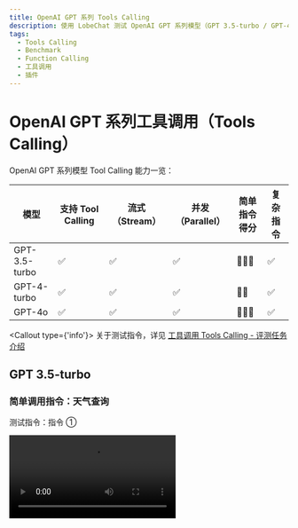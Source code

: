 ```yaml
---
title: OpenAI GPT 系列 Tools Calling
description: 使用 LobeChat 测试 OpenAI GPT 系列模型（GPT 3.5-turbo / GPT-4 /GPT-4o） 的工具调用能力，并展现评测结果
tags:
  - Tools Calling
  - Benchmark
  - Function Calling
  - 工具调用
  - 插件
---
```


# OpenAI GPT 系列工具调用（Tools Calling）

OpenAI GPT 系列模型 Tool Calling 能力一览：

| 模型          | 支持 Tool Calling | 流式 （Stream） | 并发（Parallel） | 简单指令得分 | 复杂指令 |
| ------------- | ----------------- | --------------- | ---------------- | ------------ | -------- |
| GPT-3.5-turbo | ✅                | ✅              | ✅               | 🌟🌟🌟       | ✅       |
| GPT-4-turbo   | ✅                | ✅              | ✅               | 🌟🌟         | ✅       |
| GPT-4o        | ✅                | ✅              | ✅               | 🌟🌟🌟       | ✅       |

<Callout type={'info'}>
  关于测试指令，详见 [工具调用 Tools Calling -
  评测任务介绍](/zh/docs/usage/tools-calling#评测任务介绍)
</Callout>

## GPT 3.5-turbo

### 简单调用指令：天气查询

测试指令：指令 ①

<Video src="https://github.com/lobehub/lobe-chat/assets/28616219/65901ee2-78b8-4f56-9e0d-6407c484f434" />

<Image
  alt="GPT 3.5 Turbo 简单指令的 Tool Calling"
  src="https://github.com/lobehub/lobe-chat/assets/28616219/1251dfc0-d1c4-4c3d-825e-dd6205793d53"
/>

<details>
<summary>流式 Tool Calling 原始输出：</summary>

```yml
[stream start] 2024-21-5 14:22:53.476
[chunk 0] 2024-21-5 14:22:53.481
{"id":"chatcmpl-9cRxXqXcytS0xohr9sczNjeWP4JHF","object":"chat.completion.chunk","created":1718950967,"model":"gpt-3.5-turbo-0125","system_fingerprint":null,"choices":[{"index":0,"delta":{"role":"assistant","content":""},"logprobs":null,"finish_reason":null}]}

[chunk 1] 2024-21-5 14:22:47.886
{"id":"chatcmpl-9cRxXqXcytS0xohr9sczNjeWP4JHF","object":"chat.completion.chunk","created":1718950967,"model":"gpt-3.5-turbo-0125","system_fingerprint":null,"choices":[{"index":0,"delta":{"content":"好"},"logprobs":null,"finish_reason":null}]}

[chunk 2] 2024-21-5 14:22:47.888
{"id":"chatcmpl-9cRxXqXcytS0xohr9sczNjeWP4JHF","object":"chat.completion.chunk","created":1718950967,"model":"gpt-3.5-turbo-0125","system_fingerprint":null,"choices":[{"index":0,"delta":{"content":"的"},"logprobs":null,"finish_reason":null}]}

[chunk 3] 2024-21-5 14:22:47.889
{"id":"chatcmpl-9cRxXqXcytS0xohr9sczNjeWP4JHF","object":"chat.completion.chunk","created":1718950967,"model":"gpt-3.5-turbo-0125","system_fingerprint":null,"choices":[{"index":0,"delta":{"content":"，请"},"logprobs":null,"finish_reason":null}]}

[chunk 4] 2024-21-5 14:22:47.918
{"id":"chatcmpl-9cRxXqXcytS0xohr9sczNjeWP4JHF","object":"chat.completion.chunk","created":1718950967,"model":"gpt-3.5-turbo-0125","system_fingerprint":null,"choices":[{"index":0,"delta":{"content":"稍"},"logprobs":null,"finish_reason":null}]}

[chunk 5] 2024-21-5 14:22:47.919
{"id":"chatcmpl-9cRxXqXcytS0xohr9sczNjeWP4JHF","object":"chat.completion.chunk","created":1718950967,"model":"gpt-3.5-turbo-0125","system_fingerprint":null,"choices":[{"index":0,"delta":{"content":"等"},"logprobs":null,"finish_reason":null}]}

[chunk 6] 2024-21-5 14:22:47.919
{"id":"chatcmpl-9cRxXqXcytS0xohr9sczNjeWP4JHF","object":"chat.completion.chunk","created":1718950967,"model":"gpt-3.5-turbo-0125","system_fingerprint":null,"choices":[{"index":0,"delta":{"content":"，"},"logprobs":null,"finish_reason":null}]}

[chunk 7] 2024-21-5 14:22:47.962
{"id":"chatcmpl-9cRxXqXcytS0xohr9sczNjeWP4JHF","object":"chat.completion.chunk","created":1718950967,"model":"gpt-3.5-turbo-0125","system_fingerprint":null,"choices":[{"index":0,"delta":{"content":"我"},"logprobs":null,"finish_reason":null}]}

[chunk 8] 2024-21-5 14:22:47.963
{"id":"chatcmpl-9cRxXqXcytS0xohr9sczNjeWP4JHF","object":"chat.completion.chunk","created":1718950967,"model":"gpt-3.5-turbo-0125","system_fingerprint":null,"choices":[{"index":0,"delta":{"content":"马"},"logprobs":null,"finish_reason":null}]}

[chunk 9] 2024-21-5 14:22:47.963
{"id":"chatcmpl-9cRxXqXcytS0xohr9sczNjeWP4JHF","object":"chat.completion.chunk","created":1718950967,"model":"gpt-3.5-turbo-0125","system_fingerprint":null,"choices":[{"index":0,"delta":{"content":"上"},"logprobs":null,"finish_reason":null}]}

[chunk 10] 2024-21-5 14:22:48.189
{"id":"chatcmpl-9cRxXqXcytS0xohr9sczNjeWP4JHF","object":"chat.completion.chunk","created":1718950967,"model":"gpt-3.5-turbo-0125","system_fingerprint":null,"choices":[{"index":0,"delta":{"content":"为"},"logprobs":null,"finish_reason":null}]}

[chunk 11] 2024-21-5 14:22:48.191
{"id":"chatcmpl-9cRxXqXcytS0xohr9sczNjeWP4JHF","object":"chat.completion.chunk","created":1718950967,"model":"gpt-3.5-turbo-0125","system_fingerprint":null,"choices":[{"index":0,"delta":{"content":"您"},"logprobs":null,"finish_reason":null}]}

[chunk 12] 2024-21-5 14:22:48.191
{"id":"chatcmpl-9cRxXqXcytS0xohr9sczNjeWP4JHF","object":"chat.completion.chunk","created":1718950967,"model":"gpt-3.5-turbo-0125","system_fingerprint":null,"choices":[{"index":0,"delta":{"content":"查"},"logprobs":null,"finish_reason":null}]}

[chunk 13] 2024-21-5 14:22:48.194
{"id":"chatcmpl-9cRxXqXcytS0xohr9sczNjeWP4JHF","object":"chat.completion.chunk","created":1718950967,"model":"gpt-3.5-turbo-0125","system_fingerprint":null,"choices":[{"index":0,"delta":{"content":"找"},"logprobs":null,"finish_reason":null}]}

[chunk 14] 2024-21-5 14:22:48.196
{"id":"chatcmpl-9cRxXqXcytS0xohr9sczNjeWP4JHF","object":"chat.completion.chunk","created":1718950967,"model":"gpt-3.5-turbo-0125","system_fingerprint":null,"choices":[{"index":0,"delta":{"content":"北京"},"logprobs":null,"finish_reason":null}]}

[chunk 15] 2024-21-5 14:22:48.197
{"id":"chatcmpl-9cRxXqXcytS0xohr9sczNjeWP4JHF","object":"chat.completion.chunk","created":1718950967,"model":"gpt-3.5-turbo-0125","system_fingerprint":null,"choices":[{"index":0,"delta":{"content":"和"},"logprobs":null,"finish_reason":null}]}

[chunk 16] 2024-21-5 14:22:48.198
{"id":"chatcmpl-9cRxXqXcytS0xohr9sczNjeWP4JHF","object":"chat.completion.chunk","created":1718950967,"model":"gpt-3.5-turbo-0125","system_fingerprint":null,"choices":[{"index":0,"delta":{"content":"杭"},"logprobs":null,"finish_reason":null}]}

[chunk 17] 2024-21-5 14:22:48.199
{"id":"chatcmpl-9cRxXqXcytS0xohr9sczNjeWP4JHF","object":"chat.completion.chunk","created":1718950967,"model":"gpt-3.5-turbo-0125","system_fingerprint":null,"choices":[{"index":0,"delta":{"content":"州"},"logprobs":null,"finish_reason":null}]}

[chunk 18] 2024-21-5 14:22:48.200
{"id":"chatcmpl-9cRxXqXcytS0xohr9sczNjeWP4JHF","object":"chat.completion.chunk","created":1718950967,"model":"gpt-3.5-turbo-0125","system_fingerprint":null,"choices":[{"index":0,"delta":{"content":"的"},"logprobs":null,"finish_reason":null}]}

[chunk 19] 2024-21-5 14:22:49.30
{"id":"chatcmpl-9cRxXqXcytS0xohr9sczNjeWP4JHF","object":"chat.completion.chunk","created":1718950967,"model":"gpt-3.5-turbo-0125","system_fingerprint":null,"choices":[{"index":0,"delta":{"content":"天"},"logprobs":null,"finish_reason":null}]}

[chunk 20] 2024-21-5 14:22:49.31
{"id":"chatcmpl-9cRxXqXcytS0xohr9sczNjeWP4JHF","object":"chat.completion.chunk","created":1718950967,"model":"gpt-3.5-turbo-0125","system_fingerprint":null,"choices":[{"index":0,"delta":{"content":"气"},"logprobs":null,"finish_reason":null}]}

[chunk 21] 2024-21-5 14:22:49.32
{"id":"chatcmpl-9cRxXqXcytS0xohr9sczNjeWP4JHF","object":"chat.completion.chunk","created":1718950967,"model":"gpt-3.5-turbo-0125","system_fingerprint":null,"choices":[{"index":0,"delta":{"content":"信息"},"logprobs":null,"finish_reason":null}]}

[chunk 22] 2024-21-5 14:22:49.37
{"id":"chatcmpl-9cRxXqXcytS0xohr9sczNjeWP4JHF","object":"chat.completion.chunk","created":1718950967,"model":"gpt-3.5-turbo-0125","system_fingerprint":null,"choices":[{"index":0,"delta":{"content":"。"},"logprobs":null,"finish_reason":null}]}

[chunk 23] 2024-21-5 14:22:49.39
{"id":"chatcmpl-9cRxXqXcytS0xohr9sczNjeWP4JHF","object":"chat.completion.chunk","created":1718950967,"model":"gpt-3.5-turbo-0125","system_fingerprint":null,"choices":[{"index":0,"delta":{"tool_calls":[{"index":0,"id":"call_5c8hmWNo6z9hgWgPnrIYAEjL","type":"function","function":{"name":"realtime-weather____fetchCurrentWeather","arguments":""}}]},"logprobs":null,"finish_reason":null}]}

[chunk 24] 2024-21-5 14:22:49.41
{"id":"chatcmpl-9cRxXqXcytS0xohr9sczNjeWP4JHF","object":"chat.completion.chunk","created":1718950967,"model":"gpt-3.5-turbo-0125","system_fingerprint":null,"choices":[{"index":0,"delta":{"tool_calls":[{"index":0,"function":{"arguments":"{\"ci"}}]},"logprobs":null,"finish_reason":null}]}

[chunk 25] 2024-21-5 14:22:49.43
{"id":"chatcmpl-9cRxXqXcytS0xohr9sczNjeWP4JHF","object":"chat.completion.chunk","created":1718950967,"model":"gpt-3.5-turbo-0125","system_fingerprint":null,"choices":[{"index":0,"delta":{"tool_calls":[{"index":0,"function":{"arguments":"ty\": "}}]},"logprobs":null,"finish_reason":null}]}

[chunk 26] 2024-21-5 14:22:49.44
{"id":"chatcmpl-9cRxXqXcytS0xohr9sczNjeWP4JHF","object":"chat.completion.chunk","created":1718950967,"model":"gpt-3.5-turbo-0125","system_fingerprint":null,"choices":[{"index":0,"delta":{"tool_calls":[{"index":0,"function":{"arguments":"\"北京\"}"}}]},"logprobs":null,"finish_reason":null}]}

[chunk 27] 2024-21-5 14:22:49.46
{"id":"chatcmpl-9cRxXqXcytS0xohr9sczNjeWP4JHF","object":"chat.completion.chunk","created":1718950967,"model":"gpt-3.5-turbo-0125","system_fingerprint":null,"choices":[{"index":0,"delta":{"tool_calls":[{"index":1,"id":"call_BtCx1tdT0TW9Pp2Cco6lynZo","type":"function","function":{"name":"realtime-weather____fetchCurrentWeather","arguments":""}}]},"logprobs":null,"finish_reason":null}]}

[chunk 28] 2024-21-5 14:22:49.47
{"id":"chatcmpl-9cRxXqXcytS0xohr9sczNjeWP4JHF","object":"chat.completion.chunk","created":1718950967,"model":"gpt-3.5-turbo-0125","system_fingerprint":null,"choices":[{"index":0,"delta":{"tool_calls":[{"index":1,"function":{"arguments":"{\"ci"}}]},"logprobs":null,"finish_reason":null}]}

[chunk 29] 2024-21-5 14:22:49.47
{"id":"chatcmpl-9cRxXqXcytS0xohr9sczNjeWP4JHF","object":"chat.completion.chunk","created":1718950967,"model":"gpt-3.5-turbo-0125","system_fingerprint":null,"choices":[{"index":0,"delta":{"tool_calls":[{"index":1,"function":{"arguments":"ty\": "}}]},"logprobs":null,"finish_reason":null}]}

[chunk 30] 2024-21-5 14:22:49.48
{"id":"chatcmpl-9cRxXqXcytS0xohr9sczNjeWP4JHF","object":"chat.completion.chunk","created":1718950967,"model":"gpt-3.5-turbo-0125","system_fingerprint":null,"choices":[{"index":0,"delta":{"tool_calls":[{"index":1,"function":{"arguments":"\"杭州\"}"}}]},"logprobs":null,"finish_reason":null}]}

[chunk 31] 2024-21-5 14:22:49.49
{"id":"chatcmpl-9cRxXqXcytS0xohr9sczNjeWP4JHF","object":"chat.completion.chunk","created":1718950967,"model":"gpt-3.5-turbo-0125","system_fingerprint":null,"choices":[{"index":0,"delta":{},"logprobs":null,"finish_reason":"tool_calls"}]}

[stream finished] total chunks: 32
```

</details>

### 复杂调用指令：文生图

测试指令：指令 ②

<Video src="https://github.com/lobehub/lobe-chat/assets/28616219/2047665f-ab22-4da7-a390-0fb4ec5a2a14" />

<Image
  alt="GPT 3.5 Turbo 复杂指令的 Tool Calling"
  src="https://github.com/lobehub/lobe-chat/assets/28616219/125ad028-a621-4433-b5fa-321f8fd76302"
/>

<details>
<summary>流式 Tool Calling 原始输出：</summary>

```yml
[stream start] 2024-21-5 15:17:51.3
[chunk 0] 2024-21-5 15:17:51.18
{"id":"chatcmpl-9cSoovX209wVb9nZr3VmPE6AgV2NS","object":"chat.completion.chunk","created":1718954270,"model":"gpt-3.5-turbo-0125","system_fingerprint":null,"choices":[{"index":0,"delta":{"role":"assistant","content":null,"tool_calls":[{"index":0,"id":"call_8Jyy5K4x3Zl7KDKxZRigeWlg","type":"function","function":{"name":"lobe-image-designer____text2image____builtin","arguments":""}}]},"logprobs":null,"finish_reason":null}]}

[chunk 1] 2024-21-5 15:17:51.21
{"id":"chatcmpl-9cSoovX209wVb9nZr3VmPE6AgV2NS","object":"chat.completion.chunk","created":1718954270,"model":"gpt-3.5-turbo-0125","system_fingerprint":null,"choices":[{"index":0,"delta":{"tool_calls":[{"index":0,"function":{"arguments":"{\""}}]},"logprobs":null,"finish_reason":null}]}

[chunk 2] 2024-21-5 15:17:51.34
{"id":"chatcmpl-9cSoovX209wVb9nZr3VmPE6AgV2NS","object":"chat.completion.chunk","created":1718954270,"model":"gpt-3.5-turbo-0125","system_fingerprint":null,"choices":[{"index":0,"delta":{"tool_calls":[{"index":0,"function":{"arguments":"prom"}}]},"logprobs":null,"finish_reason":null}]}

[chunk 3] 2024-21-5 15:17:51.54
{"id":"chatcmpl-9cSoovX209wVb9nZr3VmPE6AgV2NS","object":"chat.completion.chunk","created":1718954270,"model":"gpt-3.5-turbo-0125","system_fingerprint":null,"choices":[{"index":0,"delta":{"tool_calls":[{"index":0,"function":{"arguments":"pts"}}]},"logprobs":null,"finish_reason":null}]}

[chunk 4] 2024-21-5 15:17:51.56
{"id":"chatcmpl-9cSoovX209wVb9nZr3VmPE6AgV2NS","object":"chat.completion.chunk","created":1718954270,"model":"gpt-3.5-turbo-0125","system_fingerprint":null,"choices":[{"index":0,"delta":{"tool_calls":[{"index":0,"function":{"arguments":"\":[\""}}]},"logprobs":null,"finish_reason":null}]}

[chunk 5] 2024-21-5 15:17:51.60
{"id":"chatcmpl-9cSoovX209wVb9nZr3VmPE6AgV2NS","object":"chat.completion.chunk","created":1718954270,"model":"gpt-3.5-turbo-0125","system_fingerprint":null,"choices":[{"index":0,"delta":{"tool_calls":[{"index":0,"function":{"arguments":"A"}}]},"logprobs":null,"finish_reason":null}]}

[chunk 6] 2024-21-5 15:17:51.63
{"id":"chatcmpl-9cSoovX209wVb9nZr3VmPE6AgV2NS","object":"chat.completion.chunk","created":1718954270,"model":"gpt-3.5-turbo-0125","system_fingerprint":null,"choices":[{"index":0,"delta":{"tool_calls":[{"index":0,"function":{"arguments":" photo"}}]},"logprobs":null,"finish_reason":null}]}

[chunk 7] 2024-21-5 15:17:51.95
{"id":"chatcmpl-9cSoovX209wVb9nZr3VmPE6AgV2NS","object":"chat.completion.chunk","created":1718954270,"model":"gpt-3.5-turbo-0125","system_fingerprint":null,"choices":[{"index":0,"delta":{"tool_calls":[{"index":0,"function":{"arguments":" of"}}]},"logprobs":null,"finish_reason":null}]}

[chunk 8] 2024-21-5 15:17:51.96
{"id":"chatcmpl-9cSoovX209wVb9nZr3VmPE6AgV2NS","object":"chat.completion.chunk","created":1718954270,"model":"gpt-3.5-turbo-0125","system_fingerprint":null,"choices":[{"index":0,"delta":{"tool_calls":[{"index":0,"function":{"arguments":" a"}}]},"logprobs":null,"finish_reason":null}]}

[chunk 9] 2024-21-5 15:17:51.117
{"id":"chatcmpl-9cSoovX209wVb9nZr3VmPE6AgV2NS","object":"chat.completion.chunk","created":1718954270,"model":"gpt-3.5-turbo-0125","system_fingerprint":null,"choices":[{"index":0,"delta":{"tool_calls":[{"index":0,"function":{"arguments":" small"}}]},"logprobs":null,"finish_reason":null}]}

[chunk 10] 2024-21-5 15:17:51.118
{"id":"chatcmpl-9cSoovX209wVb9nZr3VmPE6AgV2NS","object":"chat.completion.chunk","created":1718954270,"model":"gpt-3.5-turbo-0125","system_fingerprint":null,"choices":[{"index":0,"delta":{"tool_calls":[{"index":0,"function":{"arguments":","}}]},"logprobs":null,"finish_reason":null}]}

[chunk 11] 2024-21-5 15:17:51.118
{"id":"chatcmpl-9cSoovX209wVb9nZr3VmPE6AgV2NS","object":"chat.completion.chunk","created":1718954270,"model":"gpt-3.5-turbo-0125","system_fingerprint":null,"choices":[{"index":0,"delta":{"tool_calls":[{"index":0,"function":{"arguments":" fluffy"}}]},"logprobs":null,"finish_reason":null}]}

[chunk 12] 2024-21-5 15:17:51.161
{"id":"chatcmpl-9cSoovX209wVb9nZr3VmPE6AgV2NS","object":"chat.completion.chunk","created":1718954270,"model":"gpt-3.5-turbo-0125","system_fingerprint":null,"choices":[{"index":0,"delta":{"tool_calls":[{"index":0,"function":{"arguments":" brown"}}]},"logprobs":null,"finish_reason":null}]}

[chunk 13] 2024-21-5 15:17:51.161
{"id":"chatcmpl-9cSoovX209wVb9nZr3VmPE6AgV2NS","object":"chat.completion.chunk","created":1718954270,"model":"gpt-3.5-turbo-0125","system_fingerprint":null,"choices":[{"index":0,"delta":{"tool_calls":[{"index":0,"function":{"arguments":" and"}}]},"logprobs":null,"finish_reason":null}]}

[chunk 14] 2024-21-5 15:17:51.162
{"id":"chatcmpl-9cSoovX209wVb9nZr3VmPE6AgV2NS","object":"chat.completion.chunk","created":1718954270,"model":"gpt-3.5-turbo-0125","system_fingerprint":null,"choices":[{"index":0,"delta":{"tool_calls":[{"index":0,"function":{"arguments":" white"}}]},"logprobs":null,"finish_reason":null}]}

[chunk 15] 2024-21-5 15:17:51.194
{"id":"chatcmpl-9cSoovX209wVb9nZr3VmPE6AgV2NS","object":"chat.completion.chunk","created":1718954270,"model":"gpt-3.5-turbo-0125","system_fingerprint":null,"choices":[{"index":0,"delta":{"tool_calls":[{"index":0,"function":{"arguments":" puppy"}}]},"logprobs":null,"finish_reason":null}]}

[chunk 16] 2024-21-5 15:17:51.196
{"id":"chatcmpl-9cSoovX209wVb9nZr3VmPE6AgV2NS","object":"chat.completion.chunk","created":1718954270,"model":"gpt-3.5-turbo-0125","system_fingerprint":null,"choices":[{"index":0,"delta":{"tool_calls":[{"index":0,"function":{"arguments":" with"}}]},"logprobs":null,"finish_reason":null}]}

[chunk 17] 2024-21-5 15:17:51.197
{"id":"chatcmpl-9cSoovX209wVb9nZr3VmPE6AgV2NS","object":"chat.completion.chunk","created":1718954270,"model":"gpt-3.5-turbo-0125","system_fingerprint":null,"choices":[{"index":0,"delta":{"tool_calls":[{"index":0,"function":{"arguments":" big"}}]},"logprobs":null,"finish_reason":null}]}

[chunk 18] 2024-21-5 15:17:51.205
{"id":"chatcmpl-9cSoovX209wVb9nZr3VmPE6AgV2NS","object":"chat.completion.chunk","created":1718954270,"model":"gpt-3.5-turbo-0125","system_fingerprint":null,"choices":[{"index":0,"delta":{"tool_calls":[{"index":0,"function":{"arguments":","}}]},"logprobs":null,"finish_reason":null}]}

[chunk 19] 2024-21-5 15:17:51.208
{"id":"chatcmpl-9cSoovX209wVb9nZr3VmPE6AgV2NS","object":"chat.completion.chunk","created":1718954270,"model":"gpt-3.5-turbo-0125","system_fingerprint":null,"choices":[{"index":0,"delta":{"tool_calls":[{"index":0,"function":{"arguments":" curious"}}]},"logprobs":null,"finish_reason":null}]}

[chunk 20] 2024-21-5 15:17:51.219
{"id":"chatcmpl-9cSoovX209wVb9nZr3VmPE6AgV2NS","object":"chat.completion.chunk","created":1718954270,"model":"gpt-3.5-turbo-0125","system_fingerprint":null,"choices":[{"index":0,"delta":{"tool_calls":[{"index":0,"function":{"arguments":" eyes"}}]},"logprobs":null,"finish_reason":null}]}

[chunk 21] 2024-21-5 15:17:51.219
{"id":"chatcmpl-9cSoovX209wVb9nZr3VmPE6AgV2NS","object":"chat.completion.chunk","created":1718954270,"model":"gpt-3.5-turbo-0125","system_fingerprint":null,"choices":[{"index":0,"delta":{"tool_calls":[{"index":0,"function":{"arguments":" standing"}}]},"logprobs":null,"finish_reason":null}]}

[chunk 22] 2024-21-5 15:17:51.233
{"id":"chatcmpl-9cSoovX209wVb9nZr3VmPE6AgV2NS","object":"chat.completion.chunk","created":1718954270,"model":"gpt-3.5-turbo-0125","system_fingerprint":null,"choices":[{"index":0,"delta":{"tool_calls":[{"index":0,"function":{"arguments":" on"}}]},"logprobs":null,"finish_reason":null}]}

[chunk 23] 2024-21-5 15:17:51.234
{"id":"chatcmpl-9cSoovX209wVb9nZr3VmPE6AgV2NS","object":"chat.completion.chunk","created":1718954270,"model":"gpt-3.5-turbo-0125","system_fingerprint":null,"choices":[{"index":0,"delta":{"tool_calls":[{"index":0,"function":{"arguments":" a"}}]},"logprobs":null,"finish_reason":null}]}

[chunk 24] 2024-21-5 15:17:51.261
{"id":"chatcmpl-9cSoovX209wVb9nZr3VmPE6AgV2NS","object":"chat.completion.chunk","created":1718954270,"model":"gpt-3.5-turbo-0125","system_fingerprint":null,"choices":[{"index":0,"delta":{"tool_calls":[{"index":0,"function":{"arguments":" grass"}}]},"logprobs":null,"finish_reason":null}]}

[chunk 25] 2024-21-5 15:17:51.261
{"id":"chatcmpl-9cSoovX209wVb9nZr3VmPE6AgV2NS","object":"chat.completion.chunk","created":1718954270,"model":"gpt-3.5-turbo-0125","system_fingerprint":null,"choices":[{"index":0,"delta":{"tool_calls":[{"index":0,"function":{"arguments":"y"}}]},"logprobs":null,"finish_reason":null}]}

[chunk 26] 2024-21-5 15:17:51.300
{"id":"chatcmpl-9cSoovX209wVb9nZr3VmPE6AgV2NS","object":"chat.completion.chunk","created":1718954270,"model":"gpt-3.5-turbo-0125","system_fingerprint":null,"choices":[{"index":0,"delta":{"tool_calls":[{"index":0,"function":{"arguments":" field"}}]},"logprobs":null,"finish_reason":null}]}

[chunk 27] 2024-21-5 15:17:51.301
{"id":"chatcmpl-9cSoovX209wVb9nZr3VmPE6AgV2NS","object":"chat.completion.chunk","created":1718954270,"model":"gpt-3.5-turbo-0125","system_fingerprint":null,"choices":[{"index":0,"delta":{"tool_calls":[{"index":0,"function":{"arguments":" under"}}]},"logprobs":null,"finish_reason":null}]}

[chunk 28] 2024-21-5 15:17:51.334
{"id":"chatcmpl-9cSoovX209wVb9nZr3VmPE6AgV2NS","object":"chat.completion.chunk","created":1718954270,"model":"gpt-3.5-turbo-0125","system_fingerprint":null,"choices":[{"index":0,"delta":{"tool_calls":[{"index":0,"function":{"arguments":" the"}}]},"logprobs":null,"finish_reason":null}]}

[chunk 29] 2024-21-5 15:17:51.334
{"id":"chatcmpl-9cSoovX209wVb9nZr3VmPE6AgV2NS","object":"chat.completion.chunk","created":1718954270,"model":"gpt-3.5-turbo-0125","system_fingerprint":null,"choices":[{"index":0,"delta":{"tool_calls":[{"index":0,"function":{"arguments":" sunlight"}}]},"logprobs":null,"finish_reason":null}]}

[chunk 30] 2024-21-5 15:17:51.353
{"id":"chatcmpl-9cSoovX209wVb9nZr3VmPE6AgV2NS","object":"chat.completion.chunk","created":1718954270,"model":"gpt-3.5-turbo-0125","system_fingerprint":null,"choices":[{"index":0,"delta":{"tool_calls":[{"index":0,"function":{"arguments":".\""}}]},"logprobs":null,"finish_reason":null}]}

[chunk 31] 2024-21-5 15:17:51.354
{"id":"chatcmpl-9cSoovX209wVb9nZr3VmPE6AgV2NS","object":"chat.completion.chunk","created":1718954270,"model":"gpt-3.5-turbo-0125","system_fingerprint":null,"choices":[{"index":0,"delta":{"tool_calls":[{"index":0,"function":{"arguments":"],\""}}]},"logprobs":null,"finish_reason":null}]}

[chunk 32] 2024-21-5 15:17:51.522
{"id":"chatcmpl-9cSoovX209wVb9nZr3VmPE6AgV2NS","object":"chat.completion.chunk","created":1718954270,"model":"gpt-3.5-turbo-0125","system_fingerprint":null,"choices":[{"index":0,"delta":{"tool_calls":[{"index":0,"function":{"arguments":"quality"}}]},"logprobs":null,"finish_reason":null}]}

[chunk 33] 2024-21-5 15:17:51.523
{"id":"chatcmpl-9cSoovX209wVb9nZr3VmPE6AgV2NS","object":"chat.completion.chunk","created":1718954270,"model":"gpt-3.5-turbo-0125","system_fingerprint":null,"choices":[{"index":0,"delta":{"tool_calls":[{"index":0,"function":{"arguments":"\":\""}}]},"logprobs":null,"finish_reason":null}]}

[chunk 34] 2024-21-5 15:17:51.524
{"id":"chatcmpl-9cSoovX209wVb9nZr3VmPE6AgV2NS","object":"chat.completion.chunk","created":1718954270,"model":"gpt-3.5-turbo-0125","system_fingerprint":null,"choices":[{"index":0,"delta":{"tool_calls":[{"index":0,"function":{"arguments":"hd"}}]},"logprobs":null,"finish_reason":null}]}

[chunk 35] 2024-21-5 15:17:51.525
{"id":"chatcmpl-9cSoovX209wVb9nZr3VmPE6AgV2NS","object":"chat.completion.chunk","created":1718954270,"model":"gpt-3.5-turbo-0125","system_fingerprint":null,"choices":[{"index":0,"delta":{"tool_calls":[{"index":0,"function":{"arguments":"\",\""}}]},"logprobs":null,"finish_reason":null}]}

[chunk 36] 2024-21-5 15:17:51.526
{"id":"chatcmpl-9cSoovX209wVb9nZr3VmPE6AgV2NS","object":"chat.completion.chunk","created":1718954270,"model":"gpt-3.5-turbo-0125","system_fingerprint":null,"choices":[{"index":0,"delta":{"tool_calls":[{"index":0,"function":{"arguments":"size"}}]},"logprobs":null,"finish_reason":null}]}

[chunk 37] 2024-21-5 15:17:51.533
{"id":"chatcmpl-9cSoovX209wVb9nZr3VmPE6AgV2NS","object":"chat.completion.chunk","created":1718954270,"model":"gpt-3.5-turbo-0125","system_fingerprint":null,"choices":[{"index":0,"delta":{"tool_calls":[{"index":0,"function":{"arguments":"\":\""}}]},"logprobs":null,"finish_reason":null}]}

[chunk 38] 2024-21-5 15:17:51.534
{"id":"chatcmpl-9cSoovX209wVb9nZr3VmPE6AgV2NS","object":"chat.completion.chunk","created":1718954270,"model":"gpt-3.5-turbo-0125","system_fingerprint":null,"choices":[{"index":0,"delta":{"tool_calls":[{"index":0,"function":{"arguments":"102"}}]},"logprobs":null,"finish_reason":null}]}

[chunk 39] 2024-21-5 15:17:51.535
{"id":"chatcmpl-9cSoovX209wVb9nZr3VmPE6AgV2NS","object":"chat.completion.chunk","created":1718954270,"model":"gpt-3.5-turbo-0125","system_fingerprint":null,"choices":[{"index":0,"delta":{"tool_calls":[{"index":0,"function":{"arguments":"4"}}]},"logprobs":null,"finish_reason":null}]}

[chunk 40] 2024-21-5 15:17:51.536
{"id":"chatcmpl-9cSoovX209wVb9nZr3VmPE6AgV2NS","object":"chat.completion.chunk","created":1718954270,"model":"gpt-3.5-turbo-0125","system_fingerprint":null,"choices":[{"index":0,"delta":{"tool_calls":[{"index":0,"function":{"arguments":"x"}}]},"logprobs":null,"finish_reason":null}]}

[chunk 41] 2024-21-5 15:17:51.536
{"id":"chatcmpl-9cSoovX209wVb9nZr3VmPE6AgV2NS","object":"chat.completion.chunk","created":1718954270,"model":"gpt-3.5-turbo-0125","system_fingerprint":null,"choices":[{"index":0,"delta":{"tool_calls":[{"index":0,"function":{"arguments":"102"}}]},"logprobs":null,"finish_reason":null}]}

[chunk 42] 2024-21-5 15:17:51.537
{"id":"chatcmpl-9cSoovX209wVb9nZr3VmPE6AgV2NS","object":"chat.completion.chunk","created":1718954270,"model":"gpt-3.5-turbo-0125","system_fingerprint":null,"choices":[{"index":0,"delta":{"tool_calls":[{"index":0,"function":{"arguments":"4"}}]},"logprobs":null,"finish_reason":null}]}

[chunk 43] 2024-21-5 15:17:51.537
{"id":"chatcmpl-9cSoovX209wVb9nZr3VmPE6AgV2NS","object":"chat.completion.chunk","created":1718954270,"model":"gpt-3.5-turbo-0125","system_fingerprint":null,"choices":[{"index":0,"delta":{"tool_calls":[{"index":0,"function":{"arguments":"\",\""}}]},"logprobs":null,"finish_reason":null}]}

[chunk 44] 2024-21-5 15:17:51.557
{"id":"chatcmpl-9cSoovX209wVb9nZr3VmPE6AgV2NS","object":"chat.completion.chunk","created":1718954270,"model":"gpt-3.5-turbo-0125","system_fingerprint":null,"choices":[{"index":0,"delta":{"tool_calls":[{"index":0,"function":{"arguments":"style"}}]},"logprobs":null,"finish_reason":null}]}

[chunk 45] 2024-21-5 15:17:51.558
{"id":"chatcmpl-9cSoovX209wVb9nZr3VmPE6AgV2NS","object":"chat.completion.chunk","created":1718954270,"model":"gpt-3.5-turbo-0125","system_fingerprint":null,"choices":[{"index":0,"delta":{"tool_calls":[{"index":0,"function":{"arguments":"\":\""}}]},"logprobs":null,"finish_reason":null}]}

[chunk 46] 2024-21-5 15:17:51.560
{"id":"chatcmpl-9cSoovX209wVb9nZr3VmPE6AgV2NS","object":"chat.completion.chunk","created":1718954270,"model":"gpt-3.5-turbo-0125","system_fingerprint":null,"choices":[{"index":0,"delta":{"tool_calls":[{"index":0,"function":{"arguments":"natural"}}]},"logprobs":null,"finish_reason":null}]}

[chunk 47] 2024-21-5 15:17:51.560
{"id":"chatcmpl-9cSoovX209wVb9nZr3VmPE6AgV2NS","object":"chat.completion.chunk","created":1718954270,"model":"gpt-3.5-turbo-0125","system_fingerprint":null,"choices":[{"index":0,"delta":{"tool_calls":[{"index":0,"function":{"arguments":"\"}"}}]},"logprobs":null,"finish_reason":null}]}

[chunk 48] 2024-21-5 15:17:51.561
{"id":"chatcmpl-9cSoovX209wVb9nZr3VmPE6AgV2NS","object":"chat.completion.chunk","created":1718954270,"model":"gpt-3.5-turbo-0125","system_fingerprint":null,"choices":[{"index":0,"delta":{},"logprobs":null,"finish_reason":"tool_calls"}]}

[stream finished] total chunks: 49
```

</details>

## GPT-4 Turbo

### 简单调用指令：天气查询

测试指令：指令 ①

GPT-4 Turbo 在调用 Tool Calling 时并没有像 GPT-3.5 Turbo 一样回复「好的」，且经过多次测试始终一样，因此在这一条复合指令的跟随中反而不如 GPT-3.5 Turbo，但剩余两项能力均不错。

当然，也有可能是因为 GPT-4 Turbo 的模型更加有“自主意识”，认为不需要输出这一句“好的”。

<Video src="https://github.com/lobehub/lobe-chat/assets/28616219/f865d91b-b84a-4258-ae09-9d1e15eeb43d" />

<Image
  alt="GPT-4 Turbo 简单指令的 Tool Calling"
  src="https://github.com/lobehub/lobe-chat/assets/28616219/19298693-7a9b-4b54-9e28-c46b541b4f41"
/>

<details>
<summary>流式 Tool Calling 原始输出：</summary>

```yml

[stream start] 2024-6-22 17:33:28.818

[chunk 0] 2024-6-22 17:33:28.823
{"id":"chatcmpl-9crPbkOImn4LxnDRSBsrTyOTr1saK","object":"chat.completion.chunk","created":1719048807,"model":"gpt-4-turbo-2024-04-09","system_fingerprint":"fp_9d7f5c6195","choices":[{"index":0,"delta":{"role":"assistant","content":null},"logprobs":null,"finish_reason":null}]}

[chunk 1] 2024-6-22 17:33:28.823
{"id":"chatcmpl-9crPbkOImn4LxnDRSBsrTyOTr1saK","object":"chat.completion.chunk","created":1719048807,"model":"gpt-4-turbo-2024-04-09","system_fingerprint":"fp_9d7f5c6195","choices":[{"index":0,"delta":{"tool_calls":[{"index":0,"id":"call_hKvHwh1w2NEjnpTyJdQYNd2c","type":"function","function":{"name":"realtime-weather____fetchCurrentWeather","arguments":""}}]},"logprobs":null,"finish_reason":null}]}

[chunk 2] 2024-6-22 17:33:28.823
{"id":"chatcmpl-9crPbkOImn4LxnDRSBsrTyOTr1saK","object":"chat.completion.chunk","created":1719048807,"model":"gpt-4-turbo-2024-04-09","system_fingerprint":"fp_9d7f5c6195","choices":[{"index":0,"delta":{"tool_calls":[{"index":0,"function":{"arguments":"{\"ci"}}]},"logprobs":null,"finish_reason":null}]}

[chunk 3] 2024-6-22 17:33:28.823
{"id":"chatcmpl-9crPbkOImn4LxnDRSBsrTyOTr1saK","object":"chat.completion.chunk","created":1719048807,"model":"gpt-4-turbo-2024-04-09","system_fingerprint":"fp_9d7f5c6195","choices":[{"index":0,"delta":{"tool_calls":[{"index":0,"function":{"arguments":"ty\": "}}]},"logprobs":null,"finish_reason":null}]}

[chunk 4] 2024-6-22 17:33:28.824
{"id":"chatcmpl-9crPbkOImn4LxnDRSBsrTyOTr1saK","object":"chat.completion.chunk","created":1719048807,"model":"gpt-4-turbo-2024-04-09","system_fingerprint":"fp_9d7f5c6195","choices":[{"index":0,"delta":{"tool_calls":[{"index":0,"function":{"arguments":"\"杭州\"}"}}]},"logprobs":null,"finish_reason":null}]}

[chunk 5] 2024-6-22 17:33:28.824
{"id":"chatcmpl-9crPbkOImn4LxnDRSBsrTyOTr1saK","object":"chat.completion.chunk","created":1719048807,"model":"gpt-4-turbo-2024-04-09","system_fingerprint":"fp_9d7f5c6195","choices":[{"index":0,"delta":{"tool_calls":[{"index":1,"id":"call_eq0GZi5bPMhjcahClrmObeUM","type":"function","function":{"name":"realtime-weather____fetchCurrentWeather","arguments":""}}]},"logprobs":null,"finish_reason":null}]}

[chunk 6] 2024-6-22 17:33:28.825
{"id":"chatcmpl-9crPbkOImn4LxnDRSBsrTyOTr1saK","object":"chat.completion.chunk","created":1719048807,"model":"gpt-4-turbo-2024-04-09","system_fingerprint":"fp_9d7f5c6195","choices":[{"index":0,"delta":{"tool_calls":[{"index":1,"function":{"arguments":"{\"ci"}}]},"logprobs":null,"finish_reason":null}]}

[chunk 7] 2024-6-22 17:33:28.825
{"id":"chatcmpl-9crPbkOImn4LxnDRSBsrTyOTr1saK","object":"chat.completion.chunk","created":1719048807,"model":"gpt-4-turbo-2024-04-09","system_fingerprint":"fp_9d7f5c6195","choices":[{"index":0,"delta":{"tool_calls":[{"index":1,"function":{"arguments":"ty\": "}}]},"logprobs":null,"finish_reason":null}]}

[chunk 8] 2024-6-22 17:33:28.826
{"id":"chatcmpl-9crPbkOImn4LxnDRSBsrTyOTr1saK","object":"chat.completion.chunk","created":1719048807,"model":"gpt-4-turbo-2024-04-09","system_fingerprint":"fp_9d7f5c6195","choices":[{"index":0,"delta":{"tool_calls":[{"index":1,"function":{"arguments":"\"北京\"}"}}]},"logprobs":null,"finish_reason":null}]}

[chunk 9] 2024-6-22 17:33:28.826
{"id":"chatcmpl-9crPbkOImn4LxnDRSBsrTyOTr1saK","object":"chat.completion.chunk","created":1719048807,"model":"gpt-4-turbo-2024-04-09","system_fingerprint":"fp_9d7f5c6195","choices":[{"index":0,"delta":{},"logprobs":null,"finish_reason":"tool_calls"}]}

[stream finished] total chunks: 10
```

</details>

### 复杂调用指令：文生图

测试指令：指令 ②

<Video src="https://github.com/lobehub/lobe-chat/assets/28616219/9fb827b0-e9e1-4174-83c3-6043ad41507f" />

<Image
  alt="GPT-4 Turbo 复杂指令的 Tool Calling"
  src="https://github.com/lobehub/lobe-chat/assets/28616219/2e82e43b-206f-48dd-9288-f9629968afc1"
/>

  <details>
    <summary>流式 Tool Calling 原始输出：</summary>

    ```yaml
[stream start] 2024-6-22 17:55:15.541

[chunk 0] 2024-6-22 17:55:15.545
{"id":"chatcmpl-9crkh8Js4rzPsOr2CUiXXkJzntcUs","object":"chat.completion.chunk","created":1719050115,"model":"gpt-4o-2024-05-13","system_fingerprint":"fp_3e7d703517","choices":[{"index":0,"delta":{"role":"assistant","content":""},"logprobs":null,"finish_reason":null}]}

[chunk 1] 2024-6-22 17:55:15.550
{"id":"chatcmpl-9crkh8Js4rzPsOr2CUiXXkJzntcUs","object":"chat.completion.chunk","created":1719050115,"model":"gpt-4o-2024-05-13","system_fingerprint":"fp_3e7d703517","choices":[{"index":0,"delta":{"content":"好的"},"logprobs":nul"finish_reason":null}]}

[chunk 2] 2024-6-22 17:55:15.551
{"id":"chatcmpl-9crkh8Js4rzPsOr2CUiXXkJzntcUs","object":"chat.completion.chunk","created":1719050115,"model":"gpt-4o-2024-05-13","system_fingerprint":"fp_3e7d703517","choices":[{"index":0,"delta":{"content":"，请"},"logprobs":nul"finish_reason":null}]}

[chunk 3] 2024-6-22 17:55:15.572
{"id":"chatcmpl-9crkh8Js4rzPsOr2CUiXXkJzntcUs","object":"chat.completion.chunk","created":1719050115,"model":"gpt-4o-2024-05-13","system_fingerprint":"fp_3e7d703517","choices":[{"index":0,"delta":{"content":"稍"},"logprobs":null,finish_reason":null}]}

[chunk 4] 2024-6-22 17:55:15.573
{"id":"chatcmpl-9crkh8Js4rzPsOr2CUiXXkJzntcUs","object":"chat.completion.chunk","created":1719050115,"model":"gpt-4o-2024-05-13","system_fingerprint":"fp_3e7d703517","choices":[{"index":0,"delta":{"content":"等"},"logprobs":null,finish_reason":null}]}

[chunk 5] 2024-6-22 17:55:15.592
{"id":"chatcmpl-9crkh8Js4rzPsOr2CUiXXkJzntcUs","object":"chat.completion.chunk","created":1719050115,"model":"gpt-4o-2024-05-13","system_fingerprint":"fp_3e7d703517","choices":[{"index":0,"delta":{"content":"，我"},"logprobs":nul"finish_reason":null}]}

[chunk 6] 2024-6-22 17:55:15.593
{"id":"chatcmpl-9crkh8Js4rzPsOr2CUiXXkJzntcUs","object":"chat.completion.chunk","created":1719050115,"model":"gpt-4o-2024-05-13","system_fingerprint":"fp_3e7d703517","choices":[{"index":0,"delta":{"content":"将"},"logprobs":null,finish_reason":null}]}

[chunk 7] 2024-6-22 17:55:15.606
{"id":"chatcmpl-9crkh8Js4rzPsOr2CUiXXkJzntcUs","object":"chat.completion.chunk","created":1719050115,"model":"gpt-4o-2024-05-13","system_fingerprint":"fp_3e7d703517","choices":[{"index":0,"delta":{"content":"为"},"logprobs":null,finish_reason":null}]}

[chunk 8] 2024-6-22 17:55:15.606
{"id":"chatcmpl-9crkh8Js4rzPsOr2CUiXXkJzntcUs","object":"chat.completion.chunk","created":1719050115,"model":"gpt-4o-2024-05-13","system_fingerprint":"fp_3e7d703517","choices":[{"index":0,"delta":{"content":"您"},"logprobs":null,finish_reason":null}]}

[chunk 9] 2024-6-22 17:55:15.625
{"id":"chatcmpl-9crkh8Js4rzPsOr2CUiXXkJzntcUs","object":"chat.completion.chunk","created":1719050115,"model":"gpt-4o-2024-05-13","system_fingerprint":"fp_3e7d703517","choices":[{"index":0,"delta":{"content":"查询"},"logprobs":nul"finish_reason":null}]}

[chunk 10] 2024-6-22 17:55:15.626
{"id":"chatcmpl-9crkh8Js4rzPsOr2CUiXXkJzntcUs","object":"chat.completion.chunk","created":1719050115,"model":"gpt-4o-2024-05-13","system_fingerprint":"fp_3e7d703517","choices":[{"index":0,"delta":{"content":"杭州"},"logprobs":nul"finish_reason":null}]}

[chunk 11] 2024-6-22 17:55:15.644
{"id":"chatcmpl-9crkh8Js4rzPsOr2CUiXXkJzntcUs","object":"chat.completion.chunk","created":1719050115,"model":"gpt-4o-2024-05-13","system_fingerprint":"fp_3e7d703517","choices":[{"index":0,"delta":{"content":"和"},"logprobs":null,finish_reason":null}]}

[chunk 12] 2024-6-22 17:55:15.645
{"id":"chatcmpl-9crkh8Js4rzPsOr2CUiXXkJzntcUs","object":"chat.completion.chunk","created":1719050115,"model":"gpt-4o-2024-05-13","system_fingerprint":"fp_3e7d703517","choices":[{"index":0,"delta":{"content":"北京"},"logprobs":nul"finish_reason":null}]}

[chunk 13] 2024-6-22 17:55:16.180
{"id":"chatcmpl-9crkh8Js4rzPsOr2CUiXXkJzntcUs","object":"chat.completion.chunk","created":1719050115,"model":"gpt-4o-2024-05-13","system_fingerprint":"fp_3e7d703517","choices":[{"index":0,"delta":{"content":"的"},"logprobs":null,finish_reason":null}]}

[chunk 14] 2024-6-22 17:55:16.180
{"id":"chatcmpl-9crkh8Js4rzPsOr2CUiXXkJzntcUs","object":"chat.completion.chunk","created":1719050115,"model":"gpt-4o-2024-05-13","system_fingerprint":"fp_3e7d703517","choices":[{"index":0,"delta":{"content":"天气"},"logprobs":nul"finish_reason":null}]}

[chunk 15] 2024-6-22 17:55:16.180
{"id":"chatcmpl-9crkh8Js4rzPsOr2CUiXXkJzntcUs","object":"chat.completion.chunk","created":1719050115,"model":"gpt-4o-2024-05-13","system_fingerprint":"fp_3e7d703517","choices":[{"index":0,"delta":{"content":"情况"},"logprobs":nul"finish_reason":null}]}

[chunk 16] 2024-6-22 17:55:16.180
{"id":"chatcmpl-9crkh8Js4rzPsOr2CUiXXkJzntcUs","object":"chat.completion.chunk","created":1719050115,"model":"gpt-4o-2024-05-13","system_fingerprint":"fp_3e7d703517","choices":[{"index":0,"delta":{"content":"。"},"logprobs":null,finish_reason":null}]}

[chunk 17] 2024-6-22 17:55:16.181
{"id":"chatcmpl-9crkh8Js4rzPsOr2CUiXXkJzntcUs","object":"chat.completion.chunk","created":1719050115,"model":"gpt-4o-2024-05-13","system_fingerprint":"fp_3e7d703517","choices":[{"index":0,"delta":{"tool_calls":[{"index":0,"id":"call_xvk2SqA8Pll2Jq7ndqlmQ35U","type":"function","function":{"name":"realtime-weather____fetchCurrentWeather","arguments":""}}]},"logprobs":null,"finish_reason":null}]}

[chunk 18] 2024-6-22 17:55:16.181
{"id":"chatcmpl-9crkh8Js4rzPsOr2CUiXXkJzntcUs","object":"chat.completion.chunk","created":1719050115,"model":"gpt-4o-2024-05-13","system_fingerprint":"fp_3e7d703517","choices":[{"index":0,"delta":{"tool_calls":[{"index":0,"function":{"arguments":"{\"ci"}}]},"logprobs":null,"finish_reason":null}]}

[chunk 19] 2024-6-22 17:55:16.181
{"id":"chatcmpl-9crkh8Js4rzPsOr2CUiXXkJzntcUs","object":"chat.completion.chunk","created":1719050115,"model":"gpt-4o-2024-05-13","system_fingerprint":"fp_3e7d703517","choices":[{"index":0,"delta":{"tool_calls":[{"index":0,"function":{"arguments":"ty\": "}}]},"logprobs":null,"finish_reason":null}]}

[chunk 20] 2024-6-22 17:55:16.182
{"id":"chatcmpl-9crkh8Js4rzPsOr2CUiXXkJzntcUs","object":"chat.completion.chunk","created":1719050115,"model":"gpt-4o-2024-05-13","system_fingerprint":"fp_3e7d703517","choices":[{"index":0,"delta":{"tool_calls":[{"index":0,"function":{"arguments":"\"杭州\"}"}}]},"logprobs":null,"finish_reason":null}]}

[chunk 21] 2024-6-22 17:55:16.182
{"id":"chatcmpl-9crkh8Js4rzPsOr2CUiXXkJzntcUs","object":"chat.completion.chunk","created":1719050115,"model":"gpt-4o-2024-05-13","system_fingerprint":"fp_3e7d703517","choices":[{"index":0,"delta":{"tool_calls":[{"index":1,"id":"call_V6fv1cdQ4udwpQR8mRmKbA3M","type":"function","function":{"name":"realtime-weather____fetchCurrentWeather","arguments":""}}]},"logprobs":null,"finish_reason":null}]}

[chunk 22] 2024-6-22 17:55:16.182
{"id":"chatcmpl-9crkh8Js4rzPsOr2CUiXXkJzntcUs","object":"chat.completion.chunk","created":1719050115,"model":"gpt-4o-2024-05-13","system_fingerprint":"fp_3e7d703517","choices":[{"index":0,"delta":{"tool_calls":[{"index":1,"function":{"arguments":"{\"ci"}}]},"logprobs":null,"finish_reason":null}]}

[chunk 23] 2024-6-22 17:55:16.182
{"id":"chatcmpl-9crkh8Js4rzPsOr2CUiXXkJzntcUs","object":"chat.completion.chunk","created":1719050115,"model":"gpt-4o-2024-05-13","system_fingerprint":"fp_3e7d703517","choices":[{"index":0,"delta":{"tool_calls":[{"index":1,"function":{"arguments":"ty\": "}}]},"logprobs":null,"finish_reason":null}]}

[chunk 24] 2024-6-22 17:55:16.183
{"id":"chatcmpl-9crkh8Js4rzPsOr2CUiXXkJzntcUs","object":"chat.completion.chunk","created":1719050115,"model":"gpt-4o-2024-05-13","system_fingerprint":"fp_3e7d703517","choices":[{"index":0,"delta":{"tool_calls":[{"index":1,"function":{"arguments":"\"北京\"}"}}]},"logprobs":null,"finish_reason":null}]}

[chunk 25] 2024-6-22 17:55:16.183
{"id":"chatcmpl-9crkh8Js4rzPsOr2CUiXXkJzntcUs","object":"chat.completion.chunk","created":1719050115,"model":"gpt-4o-2024-05-13","system_fingerprint":"fp_3e7d703517","choices":[{"index":0,"delta":{},"logprobs":null,"finish_reason":"tool_calls"}]}

[stream finished] total chunks: 26
```

</details>

### 复杂调用指令：文生图

测试指令：指令 ②

<Video src="https://github.com/lobehub/lobe-chat/assets/28616219/714bd86a-3b58-4941-8323-186c3fa4c6ea" />

<Image
  alt="GPT-4o 复杂指令的 Tool Calling"
  src="https://github.com/lobehub/lobe-chat/assets/28616219/8329c1b2-5e36-4457-946c-ce3781b05afd"
/>

<details>
<summary>流式 Tool Calling 原始输出：</summary>

```yml
[stream start] 2024-6-22 18:24:55.268
[chunk 0] 2024-6-22 18:24:55.272
{"id":"chatcmpl-9csDOkW83jCbQaLcIEYvvQJmfW0qz","object":"chat.completion.chunk","created":1719051894,"model":"gpt-4-turbo-2024-04-09","system_fingerprint":"fp_9d7f5c6195","choices":[{"index":0,"delta":{"role":"assistant","content":null,"tool_calls":[{"index":0,"id":"call_lx9T9mToywwWjK8Hkag0ZyRh","type":"function","function":{"name":"lobe-image-designer____text2image____builtin","arguments":""}}]},"logprobs":null,"finish_reason":null}]}

[chunk 1] 2024-6-22 18:24:55.311
{"id":"chatcmpl-9csDOkW83jCbQaLcIEYvvQJmfW0qz","object":"chat.completion.chunk","created":1719051894,"model":"gpt-4-turbo-2024-04-09","system_fingerprint":"fp_9d7f5c6195","choices":[{"index":0,"delta":{"tool_calls":[{"index":0,"function":{"arguments":"{\""}}]},"logprobs":null,"finish_reason":null}]}

[chunk 2] 2024-6-22 18:24:55.312
{"id":"chatcmpl-9csDOkW83jCbQaLcIEYvvQJmfW0qz","object":"chat.completion.chunk","created":1719051894,"model":"gpt-4-turbo-2024-04-09","system_fingerprint":"fp_9d7f5c6195","choices":[{"index":0,"delta":{"tool_calls":[{"index":0,"function":{"arguments":"prom"}}]},"logprobs":null,"finish_reason":null}]}

[chunk 3] 2024-6-22 18:24:55.381
{"id":"chatcmpl-9csDOkW83jCbQaLcIEYvvQJmfW0qz","object":"chat.completion.chunk","created":1719051894,"model":"gpt-4-turbo-2024-04-09","system_fingerprint":"fp_9d7f5c6195","choices":[{"index":0,"delta":{"tool_calls":[{"index":0,"function":{"arguments":"pts"}}]},"logprobs":null,"finish_reason":null}]}

[chunk 4] 2024-6-22 18:24:55.382
{"id":"chatcmpl-9csDOkW83jCbQaLcIEYvvQJmfW0qz","object":"chat.completion.chunk","created":1719051894,"model":"gpt-4-turbo-2024-04-09","system_fingerprint":"fp_9d7f5c6195","choices":[{"index":0,"delta":{"tool_calls":[{"index":0,"function":{"arguments":"\":[\""}}]},"logprobs":null,"finish_reason":null}]}

[chunk 5] 2024-6-22 18:24:55.440
{"id":"chatcmpl-9csDOkW83jCbQaLcIEYvvQJmfW0qz","object":"chat.completion.chunk","created":1719051894,"model":"gpt-4-turbo-2024-04-09","system_fingerprint":"fp_9d7f5c6195","choices":[{"index":0,"delta":{"tool_calls":[{"index":0,"function":{"arguments":"Photo"}}]},"logprobs":null,"finish_reason":null}]}

[chunk 6] 2024-6-22 18:24:55.443
{"id":"chatcmpl-9csDOkW83jCbQaLcIEYvvQJmfW0qz","object":"chat.completion.chunk","created":1719051894,"model":"gpt-4-turbo-2024-04-09","system_fingerprint":"fp_9d7f5c6195","choices":[{"index":0,"delta":{"tool_calls":[{"index":0,"function":{"arguments":" of"}}]},"logprobs":null,"finish_reason":null}]}

[chunk 7] 2024-6-22 18:24:55.565
{"id":"chatcmpl-9csDOkW83jCbQaLcIEYvvQJmfW0qz","object":"chat.completion.chunk","created":1719051894,"model":"gpt-4-turbo-2024-04-09","system_fingerprint":"fp_9d7f5c6195","choices":[{"index":0,"delta":{"tool_calls":[{"index":0,"function":{"arguments":" a"}}]},"logprobs":null,"finish_reason":null}]}

[chunk 8] 2024-6-22 18:24:55.567
{"id":"chatcmpl-9csDOkW83jCbQaLcIEYvvQJmfW0qz","object":"chat.completion.chunk","created":1719051894,"model":"gpt-4-turbo-2024-04-09","system_fingerprint":"fp_9d7f5c6195","choices":[{"index":0,"delta":{"tool_calls":[{"index":0,"function":{"arguments":" small"}}]},"logprobs":null,"finish_reason":null}]}

[chunk 9] 2024-6-22 18:24:55.653
{"id":"chatcmpl-9csDOkW83jCbQaLcIEYvvQJmfW0qz","object":"chat.completion.chunk","created":1719051894,"model":"gpt-4-turbo-2024-04-09","system_fingerprint":"fp_9d7f5c6195","choices":[{"index":0,"delta":{"tool_calls":[{"index":0,"function":{"arguments":" fluffy"}}]},"logprobs":null,"finish_reason":null}]}

[chunk 10] 2024-6-22 18:24:55.656
{"id":"chatcmpl-9csDOkW83jCbQaLcIEYvvQJmfW0qz","object":"chat.completion.chunk","created":1719051894,"model":"gpt-4-turbo-2024-04-09","system_fingerprint":"fp_9d7f5c6195","choices":[{"index":0,"delta":{"tool_calls":[{"index":0,"function":{"arguments":" dog"}}]},"logprobs":null,"finish_reason":null}]}

[chunk 11] 2024-6-22 18:24:55.662
{"id":"chatcmpl-9csDOkW83jCbQaLcIEYvvQJmfW0qz","object":"chat.completion.chunk","created":1719051894,"model":"gpt-4-turbo-2024-04-09","system_fingerprint":"fp_9d7f5c6195","choices":[{"index":0,"delta":{"tool_calls":[{"index":0,"function":{"arguments":" with"}}]},"logprobs":null,"finish_reason":null}]}

[chunk 12] 2024-6-22 18:24:55.663
{"id":"chatcmpl-9csDOkW83jCbQaLcIEYvvQJmfW0qz","object":"chat.completion.chunk","created":1719051894,"model":"gpt-4-turbo-2024-04-09","system_fingerprint":"fp_9d7f5c6195","choices":[{"index":0,"delta":{"tool_calls":[{"index":0,"function":{"arguments":" big"}}]},"logprobs":null,"finish_reason":null}]}

[chunk 13] 2024-6-22 18:24:55.698
{"id":"chatcmpl-9csDOkW83jCbQaLcIEYvvQJmfW0qz","object":"chat.completion.chunk","created":1719051894,"model":"gpt-4-turbo-2024-04-09","system_fingerprint":"fp_9d7f5c6195","choices":[{"index":0,"delta":{"tool_calls":[{"index":0,"function":{"arguments":" brown"}}]},"logprobs":null,"finish_reason":null}]}

[chunk 14] 2024-6-22 18:24:55.700
{"id":"chatcmpl-9csDOkW83jCbQaLcIEYvvQJmfW0qz","object":"chat.completion.chunk","created":1719051894,"model":"gpt-4-turbo-2024-04-09","system_fingerprint":"fp_9d7f5c6195","choices":[{"index":0,"delta":{"tool_calls":[{"index":0,"function":{"arguments":" eyes"}}]},"logprobs":null,"finish_reason":null}]}

[chunk 15] 2024-6-22 18:24:55.790
{"id":"chatcmpl-9csDOkW83jCbQaLcIEYvvQJmfW0qz","object":"chat.completion.chunk","created":1719051894,"model":"gpt-4-turbo-2024-04-09","system_fingerprint":"fp_9d7f5c6195","choices":[{"index":0,"delta":{"tool_calls":[{"index":0,"function":{"arguments":","}}]},"logprobs":null,"finish_reason":null}]}

[chunk 16] 2024-6-22 18:24:55.790
{"id":"chatcmpl-9csDOkW83jCbQaLcIEYvvQJmfW0qz","object":"chat.completion.chunk","created":1719051894,"model":"gpt-4-turbo-2024-04-09","system_fingerprint":"fp_9d7f5c6195","choices":[{"index":0,"delta":{"tool_calls":[{"index":0,"function":{"arguments":" sitting"}}]},"logprobs":null,"finish_reason":null}]}

[chunk 17] 2024-6-22 18:24:55.865
{"id":"chatcmpl-9csDOkW83jCbQaLcIEYvvQJmfW0qz","object":"chat.completion.chunk","created":1719051894,"model":"gpt-4-turbo-2024-04-09","system_fingerprint":"fp_9d7f5c6195","choices":[{"index":0,"delta":{"tool_calls":[{"index":0,"function":{"arguments":" on"}}]},"logprobs":null,"finish_reason":null}]}

[chunk 18] 2024-6-22 18:24:55.867
{"id":"chatcmpl-9csDOkW83jCbQaLcIEYvvQJmfW0qz","object":"chat.completion.chunk","created":1719051894,"model":"gpt-4-turbo-2024-04-09","system_fingerprint":"fp_9d7f5c6195","choices":[{"index":0,"delta":{"tool_calls":[{"index":0,"function":{"arguments":" a"}}]},"logprobs":null,"finish_reason":null}]}

[chunk 19] 2024-6-22 18:24:55.905
{"id":"chatcmpl-9csDOkW83jCbQaLcIEYvvQJmfW0qz","object":"chat.completion.chunk","created":1719051894,"model":"gpt-4-turbo-2024-04-09","system_fingerprint":"fp_9d7f5c6195","choices":[{"index":0,"delta":{"tool_calls":[{"index":0,"function":{"arguments":" grass"}}]},"logprobs":null,"finish_reason":null}]}

[chunk 20] 2024-6-22 18:24:55.907
{"id":"chatcmpl-9csDOkW83jCbQaLcIEYvvQJmfW0qz","object":"chat.completion.chunk","created":1719051894,"model":"gpt-4-turbo-2024-04-09","system_fingerprint":"fp_9d7f5c6195","choices":[{"index":0,"delta":{"tool_calls":[{"index":0,"function":{"arguments":"y"}}]},"logprobs":null,"finish_reason":null}]}

[chunk 21] 2024-6-22 18:24:56.91
{"id":"chatcmpl-9csDOkW83jCbQaLcIEYvvQJmfW0qz","object":"chat.completion.chunk","created":1719051894,"model":"gpt-4-turbo-2024-04-09","system_fingerprint":"fp_9d7f5c6195","choices":[{"index":0,"delta":{"tool_calls":[{"index":0,"function":{"arguments":" field"}}]},"logprobs":null,"finish_reason":null}]}

[chunk 22] 2024-6-22 18:24:56.97
{"id":"chatcmpl-9csDOkW83jCbQaLcIEYvvQJmfW0qz","object":"chat.completion.chunk","created":1719051894,"model":"gpt-4-turbo-2024-04-09","system_fingerprint":"fp_9d7f5c6195","choices":[{"index":0,"delta":{"tool_calls":[{"index":0,"function":{"arguments":" under"}}]},"logprobs":null,"finish_reason":null}]}

[chunk 23] 2024-6-22 18:24:56.170
{"id":"chatcmpl-9csDOkW83jCbQaLcIEYvvQJmfW0qz","object":"chat.completion.chunk","created":1719051894,"model":"gpt-4-turbo-2024-04-09","system_fingerprint":"fp_9d7f5c6195","choices":[{"index":0,"delta":{"tool_calls":[{"index":0,"function":{"arguments":" clear"}}]},"logprobs":null,"finish_reason":null}]}

[chunk 24] 2024-6-22 18:24:56.173
{"id":"chatcmpl-9csDOkW83jCbQaLcIEYvvQJmfW0qz","object":"chat.completion.chunk","created":1719051894,"model":"gpt-4-turbo-2024-04-09","system_fingerprint":"fp_9d7f5c6195","choices":[{"index":0,"delta":{"tool_calls":[{"index":0,"function":{"arguments":" blue"}}]},"logprobs":null,"finish_reason":null}]}

[chunk 25] 2024-6-22 18:24:56.173
{"id":"chatcmpl-9csDOkW83jCbQaLcIEYvvQJmfW0qz","object":"chat.completion.chunk","created":1719051894,"model":"gpt-4-turbo-2024-04-09","system_fingerprint":"fp_9d7f5c6195","choices":[{"index":0,"delta":{"tool_calls":[{"index":0,"function":{"arguments":" skies"}}]},"logprobs":null,"finish_reason":null}]}

[chunk 26] 2024-6-22 18:24:56.174
{"id":"chatcmpl-9csDOkW83jCbQaLcIEYvvQJmfW0qz","object":"chat.completion.chunk","created":1719051894,"model":"gpt-4-turbo-2024-04-09","system_fingerprint":"fp_9d7f5c6195","choices":[{"index":0,"delta":{"tool_calls":[{"index":0,"function":{"arguments":".\",\""}}]},"logprobs":null,"finish_reason":null}]}

[chunk 27] 2024-6-22 18:24:56.174
{"id":"chatcmpl-9csDOkW83jCbQaLcIEYvvQJmfW0qz","object":"chat.completion.chunk","created":1719051894,"model":"gpt-4-turbo-2024-04-09","system_fingerprint":"fp_9d7f5c6195","choices":[{"index":0,"delta":{"tool_calls":[{"index":0,"function":{"arguments":"Illustr"}}]},"logprobs":null,"finish_reason":null}]}

[chunk 28] 2024-6-22 18:24:56.175
{"id":"chatcmpl-9csDOkW83jCbQaLcIEYvvQJmfW0qz","object":"chat.completion.chunk","created":1719051894,"model":"gpt-4-turbo-2024-04-09","system_fingerprint":"fp_9d7f5c6195","choices":[{"index":0,"delta":{"tool_calls":[{"index":0,"function":{"arguments":"ation"}}]},"logprobs":null,"finish_reason":null}]}

[chunk 29] 2024-6-22 18:24:56.211
{"id":"chatcmpl-9csDOkW83jCbQaLcIEYvvQJmfW0qz","object":"chat.completion.chunk","created":1719051894,"model":"gpt-4-turbo-2024-04-09","system_fingerprint":"fp_9d7f5c6195","choices":[{"index":0,"delta":{"tool_calls":[{"index":0,"function":{"arguments":" of"}}]},"logprobs":null,"finish_reason":null}]}

[chunk 30] 2024-6-22 18:24:56.212
{"id":"chatcmpl-9csDOkW83jCbQaLcIEYvvQJmfW0qz","object":"chat.completion.chunk","created":1719051894,"model":"gpt-4-turbo-2024-04-09","system_fingerprint":"fp_9d7f5c6195","choices":[{"index":0,"delta":{"tool_calls":[{"index":0,"function":{"arguments":" a"}}]},"logprobs":null,"finish_reason":null}]}

[chunk 31] 2024-6-22 18:24:56.315
{"id":"chatcmpl-9csDOkW83jCbQaLcIEYvvQJmfW0qz","object":"chat.completion.chunk","created":1719051894,"model":"gpt-4-turbo-2024-04-09","system_fingerprint":"fp_9d7f5c6195","choices":[{"index":0,"delta":{"tool_calls":[{"index":0,"function":{"arguments":" tiny"}}]},"logprobs":null,"finish_reason":null}]}

[chunk 32] 2024-6-22 18:24:56.320
{"id":"chatcmpl-9csDOkW83jCbQaLcIEYvvQJmfW0qz","object":"chat.completion.chunk","created":1719051894,"model":"gpt-4-turbo-2024-04-09","system_fingerprint":"fp_9d7f5c6195","choices":[{"index":0,"delta":{"tool_calls":[{"index":0,"function":{"arguments":" puppy"}}]},"logprobs":null,"finish_reason":null}]}

[chunk 33] 2024-6-22 18:24:56.367
{"id":"chatcmpl-9csDOkW83jCbQaLcIEYvvQJmfW0qz","object":"chat.completion.chunk","created":1719051894,"model":"gpt-4-turbo-2024-04-09","system_fingerprint":"fp_9d7f5c6195","choices":[{"index":0,"delta":{"tool_calls":[{"index":0,"function":{"arguments":" with"}}]},"logprobs":null,"finish_reason":null}]}

[chunk 34] 2024-6-22 18:24:56.369
{"id":"chatcmpl-9csDOkW83jCbQaLcIEYvvQJmfW0qz","object":"chat.completion.chunk","created":1719051894,"model":"gpt-4-turbo-2024-04-09","system_fingerprint":"fp_9d7f5c6195","choices":[{"index":0,"delta":{"tool_calls":[{"index":0,"function":{"arguments":" a"}}]},"logprobs":null,"finish_reason":null}]}

[chunk 35] 2024-6-22 18:24:56.429
{"id":"chatcmpl-9csDOkW83jCbQaLcIEYvvQJmfW0qz","object":"chat.completion.chunk","created":1719051894,"model":"gpt-4-turbo-2024-04-09","system_fingerprint":"fp_9d7f5c6195","choices":[{"index":0,"delta":{"tool_calls":[{"index":0,"function":{"arguments":" smooth"}}]},"logprobs":null,"finish_reason":null}]}

[chunk 36] 2024-6-22 18:24:56.430
{"id":"chatcmpl-9csDOkW83jCbQaLcIEYvvQJmfW0qz","object":"chat.completion.chunk","created":1719051894,"model":"gpt-4-turbo-2024-04-09","system_fingerprint":"fp_9d7f5c6195","choices":[{"index":0,"delta":{"tool_calls":[{"index":0,"function":{"arguments":" coat"}}]},"logprobs":null,"finish_reason":null}]}

[chunk 37] 2024-6-22 18:24:56.553
{"id":"chatcmpl-9csDOkW83jCbQaLcIEYvvQJmfW0qz","object":"chat.completion.chunk","created":1719051894,"model":"gpt-4-turbo-2024-04-09","system_fingerprint":"fp_9d7f5c6195","choices":[{"index":0,"delta":{"tool_calls":[{"index":0,"function":{"arguments":" and"}}]},"logprobs":null,"finish_reason":null}]}

[chunk 38] 2024-6-22 18:24:56.555
{"id":"chatcmpl-9csDOkW83jCbQaLcIEYvvQJmfW0qz","object":"chat.completion.chunk","created":1719051894,"model":"gpt-4-turbo-2024-04-09","system_fingerprint":"fp_9d7f5c6195","choices":[{"index":0,"delta":{"tool_calls":[{"index":0,"function":{"arguments":" per"}}]},"logprobs":null,"finish_reason":null}]}

[chunk 39] 2024-6-22 18:24:56.602
{"id":"chatcmpl-9csDOkW83jCbQaLcIEYvvQJmfW0qz","object":"chat.completion.chunk","created":1719051894,"model":"gpt-4-turbo-2024-04-09","system_fingerprint":"fp_9d7f5c6195","choices":[{"index":0,"delta":{"tool_calls":[{"index":0,"function":{"arguments":"ky"}}]},"logprobs":null,"finish_reason":null}]}

[chunk 40] 2024-6-22 18:24:56.604
{"id":"chatcmpl-9csDOkW83jCbQaLcIEYvvQJmfW0qz","object":"chat.completion.chunk","created":1719051894,"model":"gpt-4-turbo-2024-04-09","system_fingerprint":"fp_9d7f5c6195","choices":[{"index":0,"delta":{"tool_calls":[{"index":0,"function":{"arguments":" ears"}}]},"logprobs":null,"finish_reason":null}]}

[chunk 41] 2024-6-22 18:24:56.610
{"id":"chatcmpl-9csDOkW83jCbQaLcIEYvvQJmfW0qz","object":"chat.completion.chunk","created":1719051894,"model":"gpt-4-turbo-2024-04-09","system_fingerprint":"fp_9d7f5c6195","choices":[{"index":0,"delta":{"tool_calls":[{"index":0,"function":{"arguments":" playing"}}]},"logprobs":null,"finish_reason":null}]}

[chunk 42] 2024-6-22 18:24:56.697
{"id":"chatcmpl-9csDOkW83jCbQaLcIEYvvQJmfW0qz","object":"chat.completion.chunk","created":1719051894,"model":"gpt-4-turbo-2024-04-09","system_fingerprint":"fp_9d7f5c6195","choices":[{"index":0,"delta":{"tool_calls":[{"index":0,"function":{"arguments":" with"}}]},"logprobs":null,"finish_reason":null}]}

[chunk 43] 2024-6-22 18:24:56.699
{"id":"chatcmpl-9csDOkW83jCbQaLcIEYvvQJmfW0qz","object":"chat.completion.chunk","created":1719051894,"model":"gpt-4-turbo-2024-04-09","system_fingerprint":"fp_9d7f5c6195","choices":[{"index":0,"delta":{"tool_calls":[{"index":0,"function":{"arguments":" a"}}]},"logprobs":null,"finish_reason":null}]}

[chunk 44] 2024-6-22 18:24:56.740
{"id":"chatcmpl-9csDOkW83jCbQaLcIEYvvQJmfW0qz","object":"chat.completion.chunk","created":1719051894,"model":"gpt-4-turbo-2024-04-09","system_fingerprint":"fp_9d7f5c6195","choices":[{"index":0,"delta":{"tool_calls":[{"index":0,"function":{"arguments":" colorful"}}]},"logprobs":null,"finish_reason":null}]}

[chunk 45] 2024-6-22 18:24:56.748
{"id":"chatcmpl-9csDOkW83jCbQaLcIEYvvQJmfW0qz","object":"chat.completion.chunk","created":1719051894,"model":"gpt-4-turbo-2024-04-09","system_fingerprint":"fp_9d7f5c6195","choices":[{"index":0,"delta":{"tool_calls":[{"index":0,"function":{"arguments":" ball"}}]},"logprobs":null,"finish_reason":null}]}

[chunk 46] 2024-6-22 18:24:56.816
{"id":"chatcmpl-9csDOkW83jCbQaLcIEYvvQJmfW0qz","object":"chat.completion.chunk","created":1719051894,"model":"gpt-4-turbo-2024-04-09","system_fingerprint":"fp_9d7f5c6195","choices":[{"index":0,"delta":{"tool_calls":[{"index":0,"function":{"arguments":" in"}}]},"logprobs":null,"finish_reason":null}]}

[chunk 47] 2024-6-22 18:24:56.817
{"id":"chatcmpl-9csDOkW83jCbQaLcIEYvvQJmfW0qz","object":"chat.completion.chunk","created":1719051894,"model":"gpt-4-turbo-2024-04-09","system_fingerprint":"fp_9d7f5c6195","choices":[{"index":0,"delta":{"tool_calls":[{"index":0,"function":{"arguments":" a"}}]},"logprobs":null,"finish_reason":null}]}

[chunk 48] 2024-6-22 18:24:56.880
{"id":"chatcmpl-9csDOkW83jCbQaLcIEYvvQJmfW0qz","object":"chat.completion.chunk","created":1719051894,"model":"gpt-4-turbo-2024-04-09","system_fingerprint":"fp_9d7f5c6195","choices":[{"index":0,"delta":{"tool_calls":[{"index":0,"function":{"arguments":" sunny"}}]},"logprobs":null,"finish_reason":null}]}

[chunk 49] 2024-6-22 18:24:56.882
{"id":"chatcmpl-9csDOkW83jCbQaLcIEYvvQJmfW0qz","object":"chat.completion.chunk","created":1719051894,"model":"gpt-4-turbo-2024-04-09","system_fingerprint":"fp_9d7f5c6195","choices":[{"index":0,"delta":{"tool_calls":[{"index":0,"function":{"arguments":" park"}}]},"logprobs":null,"finish_reason":null}]}

[chunk 50] 2024-6-22 18:24:56.951
{"id":"chatcmpl-9csDOkW83jCbQaLcIEYvvQJmfW0qz","object":"chat.completion.chunk","created":1719051894,"model":"gpt-4-turbo-2024-04-09","system_fingerprint":"fp_9d7f5c6195","choices":[{"index":0,"delta":{"tool_calls":[{"index":0,"function":{"arguments":".\",\""}}]},"logprobs":null,"finish_reason":null}]}

[chunk 51] 2024-6-22 18:24:56.954
{"id":"chatcmpl-9csDOkW83jCbQaLcIEYvvQJmfW0qz","object":"chat.completion.chunk","created":1719051894,"model":"gpt-4-turbo-2024-04-09","system_fingerprint":"fp_9d7f5c6195","choices":[{"index":0,"delta":{"tool_calls":[{"index":0,"function":{"arguments":"Oil"}}]},"logprobs":null,"finish_reason":null}]}

[chunk 52] 2024-6-22 18:24:57.7
{"id":"chatcmpl-9csDOkW83jCbQaLcIEYvvQJmfW0qz","object":"chat.completion.chunk","created":1719051894,"model":"gpt-4-turbo-2024-04-09","system_fingerprint":"fp_9d7f5c6195","choices":[{"index":0,"delta":{"tool_calls":[{"index":0,"function":{"arguments":" painting"}}]},"logprobs":null,"finish_reason":null}]}

[chunk 53] 2024-6-22 18:24:57.9
{"id":"chatcmpl-9csDOkW83jCbQaLcIEYvvQJmfW0qz","object":"chat.completion.chunk","created":1719051894,"model":"gpt-4-turbo-2024-04-09","system_fingerprint":"fp_9d7f5c6195","choices":[{"index":0,"delta":{"tool_calls":[{"index":0,"function":{"arguments":" of"}}]},"logprobs":null,"finish_reason":null}]}

[chunk 54] 2024-6-22 18:24:57.76
{"id":"chatcmpl-9csDOkW83jCbQaLcIEYvvQJmfW0qz","object":"chat.completion.chunk","created":1719051894,"model":"gpt-4-turbo-2024-04-09","system_fingerprint":"fp_9d7f5c6195","choices":[{"index":0,"delta":{"tool_calls":[{"index":0,"function":{"arguments":" an"}}]},"logprobs":null,"finish_reason":null}]}

[chunk 55] 2024-6-22 18:24:57.78
{"id":"chatcmpl-9csDOkW83jCbQaLcIEYvvQJmfW0qz","object":"chat.completion.chunk","created":1719051894,"model":"gpt-4-turbo-2024-04-09","system_fingerprint":"fp_9d7f5c6195","choices":[{"index":0,"delta":{"tool_calls":[{"index":0,"function":{"arguments":" elegant"}}]},"logprobs":null,"finish_reason":null}]}

[chunk 56] 2024-6-22 18:24:57.131
{"id":"chatcmpl-9csDOkW83jCbQaLcIEYvvQJmfW0qz","object":"chat.completion.chunk","created":1719051894,"model":"gpt-4-turbo-2024-04-09","system_fingerprint":"fp_9d7f5c6195","choices":[{"index":0,"delta":{"tool_calls":[{"index":0,"function":{"arguments":" small"}}]},"logprobs":null,"finish_reason":null}]}

[chunk 57] 2024-6-22 18:24:57.132
{"id":"chatcmpl-9csDOkW83jCbQaLcIEYvvQJmfW0qz","object":"chat.completion.chunk","created":1719051894,"model":"gpt-4-turbo-2024-04-09","system_fingerprint":"fp_9d7f5c6195","choices":[{"index":0,"delta":{"tool_calls":[{"index":0,"function":{"arguments":" dog"}}]},"logprobs":null,"finish_reason":null}]}

[chunk 58] 2024-6-22 18:24:57.223
{"id":"chatcmpl-9csDOkW83jCbQaLcIEYvvQJmfW0qz","object":"chat.completion.chunk","created":1719051894,"model":"gpt-4-turbo-2024-04-09","system_fingerprint":"fp_9d7f5c6195","choices":[{"index":0,"delta":{"tool_calls":[{"index":0,"function":{"arguments":" with"}}]},"logprobs":null,"finish_reason":null}]}

[chunk 59] 2024-6-22 18:24:57.225
{"id":"chatcmpl-9csDOkW83jCbQaLcIEYvvQJmfW0qz","object":"chat.completion.chunk","created":1719051894,"model":"gpt-4-turbo-2024-04-09","system_fingerprint":"fp_9d7f5c6195","choices":[{"index":0,"delta":{"tool_calls":[{"index":0,"function":{"arguments":" long"}}]},"logprobs":null,"finish_reason":null}]}

[chunk 60] 2024-6-22 18:24:57.255
{"id":"chatcmpl-9csDOkW83jCbQaLcIEYvvQJmfW0qz","object":"chat.completion.chunk","created":1719051894,"model":"gpt-4-turbo-2024-04-09","system_fingerprint":"fp_9d7f5c6195","choices":[{"index":0,"delta":{"tool_calls":[{"index":0,"function":{"arguments":" silky"}}]},"logprobs":null,"finish_reason":null}]}

[chunk 61] 2024-6-22 18:24:57.255
{"id":"chatcmpl-9csDOkW83jCbQaLcIEYvvQJmfW0qz","object":"chat.completion.chunk","created":1719051894,"model":"gpt-4-turbo-2024-04-09","system_fingerprint":"fp_9d7f5c6195","choices":[{"index":0,"delta":{"tool_calls":[{"index":0,"function":{"arguments":" fur"}}]},"logprobs":null,"finish_reason":null}]}

[chunk 62] 2024-6-22 18:24:57.348
{"id":"chatcmpl-9csDOkW83jCbQaLcIEYvvQJmfW0qz","object":"chat.completion.chunk","created":1719051894,"model":"gpt-4-turbo-2024-04-09","system_fingerprint":"fp_9d7f5c6195","choices":[{"index":0,"delta":{"tool_calls":[{"index":0,"function":{"arguments":" and"}}]},"logprobs":null,"finish_reason":null}]}

[chunk 63] 2024-6-22 18:24:57.350
{"id":"chatcmpl-9csDOkW83jCbQaLcIEYvvQJmfW0qz","object":"chat.completion.chunk","created":1719051894,"model":"gpt-4-turbo-2024-04-09","system_fingerprint":"fp_9d7f5c6195","choices":[{"index":0,"delta":{"tool_calls":[{"index":0,"function":{"arguments":" expressive"}}]},"logprobs":null,"finish_reason":null}]}

[chunk 64] 2024-6-22 18:24:57.395
{"id":"chatcmpl-9csDOkW83jCbQaLcIEYvvQJmfW0qz","object":"chat.completion.chunk","created":1719051894,"model":"gpt-4-turbo-2024-04-09","system_fingerprint":"fp_9d7f5c6195","choices":[{"index":0,"delta":{"tool_calls":[{"index":0,"function":{"arguments":" eyes"}}]},"logprobs":null,"finish_reason":null}]}

[chunk 65] 2024-6-22 18:24:57.395
{"id":"chatcmpl-9csDOkW83jCbQaLcIEYvvQJmfW0qz","object":"chat.completion.chunk","created":1719051894,"model":"gpt-4-turbo-2024-04-09","system_fingerprint":"fp_9d7f5c6195","choices":[{"index":0,"delta":{"tool_calls":[{"index":0,"function":{"arguments":","}}]},"logprobs":null,"finish_reason":null}]}

[chunk 66] 2024-6-22 18:24:57.475
{"id":"chatcmpl-9csDOkW83jCbQaLcIEYvvQJmfW0qz","object":"chat.completion.chunk","created":1719051894,"model":"gpt-4-turbo-2024-04-09","system_fingerprint":"fp_9d7f5c6195","choices":[{"index":0,"delta":{"tool_calls":[{"index":0,"function":{"arguments":" resting"}}]},"logprobs":null,"finish_reason":null}]}

[chunk 67] 2024-6-22 18:24:57.477
{"id":"chatcmpl-9csDOkW83jCbQaLcIEYvvQJmfW0qz","object":"chat.completion.chunk","created":1719051894,"model":"gpt-4-turbo-2024-04-09","system_fingerprint":"fp_9d7f5c6195","choices":[{"index":0,"delta":{"tool_calls":[{"index":0,"function":{"arguments":" by"}}]},"logprobs":null,"finish_reason":null}]}

[chunk 68] 2024-6-22 18:24:57.517
{"id":"chatcmpl-9csDOkW83jCbQaLcIEYvvQJmfW0qz","object":"chat.completion.chunk","created":1719051894,"model":"gpt-4-turbo-2024-04-09","system_fingerprint":"fp_9d7f5c6195","choices":[{"index":0,"delta":{"tool_calls":[{"index":0,"function":{"arguments":" a"}}]},"logprobs":null,"finish_reason":null}]}

[chunk 69] 2024-6-22 18:24:57.519
{"id":"chatcmpl-9csDOkW83jCbQaLcIEYvvQJmfW0qz","object":"chat.completion.chunk","created":1719051894,"model":"gpt-4-turbo-2024-04-09","system_fingerprint":"fp_9d7f5c6195","choices":[{"index":0,"delta":{"tool_calls":[{"index":0,"function":{"arguments":" cozy"}}]},"logprobs":null,"finish_reason":null}]}

[chunk 70] 2024-6-22 18:24:57.639
{"id":"chatcmpl-9csDOkW83jCbQaLcIEYvvQJmfW0qz","object":"chat.completion.chunk","created":1719051894,"model":"gpt-4-turbo-2024-04-09","system_fingerprint":"fp_9d7f5c6195","choices":[{"index":0,"delta":{"tool_calls":[{"index":0,"function":{"arguments":" fireplace"}}]},"logprobs":null,"finish_reason":null}]}

[chunk 71] 2024-6-22 18:24:57.640
{"id":"chatcmpl-9csDOkW83jCbQaLcIEYvvQJmfW0qz","object":"chat.completion.chunk","created":1719051894,"model":"gpt-4-turbo-2024-04-09","system_fingerprint":"fp_9d7f5c6195","choices":[{"index":0,"delta":{"tool_calls":[{"index":0,"function":{"arguments":" in"}}]},"logprobs":null,"finish_reason":null}]}

[chunk 72] 2024-6-22 18:24:57.662
{"id":"chatcmpl-9csDOkW83jCbQaLcIEYvvQJmfW0qz","object":"chat.completion.chunk","created":1719051894,"model":"gpt-4-turbo-2024-04-09","system_fingerprint":"fp_9d7f5c6195","choices":[{"index":0,"delta":{"tool_calls":[{"index":0,"function":{"arguments":" a"}}]},"logprobs":null,"finish_reason":null}]}

[chunk 73] 2024-6-22 18:24:57.662
{"id":"chatcmpl-9csDOkW83jCbQaLcIEYvvQJmfW0qz","object":"chat.completion.chunk","created":1719051894,"model":"gpt-4-turbo-2024-04-09","system_fingerprint":"fp_9d7f5c6195","choices":[{"index":0,"delta":{"tool_calls":[{"index":0,"function":{"arguments":" vintage"}}]},"logprobs":null,"finish_reason":null}]}

[chunk 74] 2024-6-22 18:24:57.743
{"id":"chatcmpl-9csDOkW83jCbQaLcIEYvvQJmfW0qz","object":"chat.completion.chunk","created":1719051894,"model":"gpt-4-turbo-2024-04-09","system_fingerprint":"fp_9d7f5c6195","choices":[{"index":0,"delta":{"tool_calls":[{"index":0,"function":{"arguments":" room"}}]},"logprobs":null,"finish_reason":null}]}

[chunk 75] 2024-6-22 18:24:57.744
{"id":"chatcmpl-9csDOkW83jCbQaLcIEYvvQJmfW0qz","object":"chat.completion.chunk","created":1719051894,"model":"gpt-4-turbo-2024-04-09","system_fingerprint":"fp_9d7f5c6195","choices":[{"index":0,"delta":{"tool_calls":[{"index":0,"function":{"arguments":".\",\""}}]},"logprobs":null,"finish_reason":null}]}

[chunk 76] 2024-6-22 18:24:57.798
{"id":"chatcmpl-9csDOkW83jCbQaLcIEYvvQJmfW0qz","object":"chat.completion.chunk","created":1719051894,"model":"gpt-4-turbo-2024-04-09","system_fingerprint":"fp_9d7f5c6195","choices":[{"index":0,"delta":{"tool_calls":[{"index":0,"function":{"arguments":"Cart"}}]},"logprobs":null,"finish_reason":null}]}

[chunk 77] 2024-6-22 18:24:57.799
{"id":"chatcmpl-9csDOkW83jCbQaLcIEYvvQJmfW0qz","object":"chat.completion.chunk","created":1719051894,"model":"gpt-4-turbo-2024-04-09","system_fingerprint":"fp_9d7f5c6195","choices":[{"index":0,"delta":{"tool_calls":[{"index":0,"function":{"arguments":"oon"}}]},"logprobs":null,"finish_reason":null}]}

[chunk 78] 2024-6-22 18:24:57.858
{"id":"chatcmpl-9csDOkW83jCbQaLcIEYvvQJmfW0qz","object":"chat.completion.chunk","created":1719051894,"model":"gpt-4-turbo-2024-04-09","system_fingerprint":"fp_9d7f5c6195","choices":[{"index":0,"delta":{"tool_calls":[{"index":0,"function":{"arguments":" of"}}]},"logprobs":null,"finish_reason":null}]}

[chunk 79] 2024-6-22 18:24:57.860
{"id":"chatcmpl-9csDOkW83jCbQaLcIEYvvQJmfW0qz","object":"chat.completion.chunk","created":1719051894,"model":"gpt-4-turbo-2024-04-09","system_fingerprint":"fp_9d7f5c6195","choices":[{"index":0,"delta":{"tool_calls":[{"index":0,"function":{"arguments":" a"}}]},"logprobs":null,"finish_reason":null}]}

[chunk 80] 2024-6-22 18:24:57.921
{"id":"chatcmpl-9csDOkW83jCbQaLcIEYvvQJmfW0qz","object":"chat.completion.chunk","created":1719051894,"model":"gpt-4-turbo-2024-04-09","system_fingerprint":"fp_9d7f5c6195","choices":[{"index":0,"delta":{"tool_calls":[{"index":0,"function":{"arguments":" playful"}}]},"logprobs":null,"finish_reason":null}]}

[chunk 81] 2024-6-22 18:24:57.922
{"id":"chatcmpl-9csDOkW83jCbQaLcIEYvvQJmfW0qz","object":"chat.completion.chunk","created":1719051894,"model":"gpt-4-turbo-2024-04-09","system_fingerprint":"fp_9d7f5c6195","choices":[{"index":0,"delta":{"tool_calls":[{"index":0,"function":{"arguments":" small"}}]},"logprobs":null,"finish_reason":null}]}

[chunk 82] 2024-6-22 18:24:57.987
{"id":"chatcmpl-9csDOkW83jCbQaLcIEYvvQJmfW0qz","object":"chat.completion.chunk","created":1719051894,"model":"gpt-4-turbo-2024-04-09","system_fingerprint":"fp_9d7f5c6195","choices":[{"index":0,"delta":{"tool_calls":[{"index":0,"function":{"arguments":" dog"}}]},"logprobs":null,"finish_reason":null}]}

[chunk 83] 2024-6-22 18:24:57.989
{"id":"chatcmpl-9csDOkW83jCbQaLcIEYvvQJmfW0qz","object":"chat.completion.chunk","created":1719051894,"model":"gpt-4-turbo-2024-04-09","system_fingerprint":"fp_9d7f5c6195","choices":[{"index":0,"delta":{"tool_calls":[{"index":0,"function":{"arguments":" with"}}]},"logprobs":null,"finish_reason":null}]}

[chunk 84] 2024-6-22 18:24:58.56
{"id":"chatcmpl-9csDOkW83jCbQaLcIEYvvQJmfW0qz","object":"chat.completion.chunk","created":1719051894,"model":"gpt-4-turbo-2024-04-09","system_fingerprint":"fp_9d7f5c6195","choices":[{"index":0,"delta":{"tool_calls":[{"index":0,"function":{"arguments":" exaggerated"}}]},"logprobs":null,"finish_reason":null}]}

[chunk 85] 2024-6-22 18:24:58.58
{"id":"chatcmpl-9csDOkW83jCbQaLcIEYvvQJmfW0qz","object":"chat.completion.chunk","created":1719051894,"model":"gpt-4-turbo-2024-04-09","system_fingerprint":"fp_9d7f5c6195","choices":[{"index":0,"delta":{"tool_calls":[{"index":0,"function":{"arguments":" features"}}]},"logprobs":null,"finish_reason":null}]}

[chunk 86] 2024-6-22 18:24:58.136
{"id":"chatcmpl-9csDOkW83jCbQaLcIEYvvQJmfW0qz","object":"chat.completion.chunk","created":1719051894,"model":"gpt-4-turbo-2024-04-09","system_fingerprint":"fp_9d7f5c6195","choices":[{"index":0,"delta":{"tool_calls":[{"index":0,"function":{"arguments":","}}]},"logprobs":null,"finish_reason":null}]}

[chunk 87] 2024-6-22 18:24:58.138
{"id":"chatcmpl-9csDOkW83jCbQaLcIEYvvQJmfW0qz","object":"chat.completion.chunk","created":1719051894,"model":"gpt-4-turbo-2024-04-09","system_fingerprint":"fp_9d7f5c6195","choices":[{"index":0,"delta":{"tool_calls":[{"index":0,"function":{"arguments":" jumping"}}]},"logprobs":null,"finish_reason":null}]}

[chunk 88] 2024-6-22 18:24:58.195
{"id":"chatcmpl-9csDOkW83jCbQaLcIEYvvQJmfW0qz","object":"chat.completion.chunk","created":1719051894,"model":"gpt-4-turbo-2024-04-09","system_fingerprint":"fp_9d7f5c6195","choices":[{"index":0,"delta":{"tool_calls":[{"index":0,"function":{"arguments":" joy"}}]},"logprobs":null,"finish_reason":null}]}

[chunk 89] 2024-6-22 18:24:58.196
{"id":"chatcmpl-9csDOkW83jCbQaLcIEYvvQJmfW0qz","object":"chat.completion.chunk","created":1719051894,"model":"gpt-4-turbo-2024-04-09","system_fingerprint":"fp_9d7f5c6195","choices":[{"index":0,"delta":{"tool_calls":[{"index":0,"function":{"arguments":"ously"}}]},"logprobs":null,"finish_reason":null}]}

[chunk 90] 2024-6-22 18:24:58.269
{"id":"chatcmpl-9csDOkW83jCbQaLcIEYvvQJmfW0qz","object":"chat.completion.chunk","created":1719051894,"model":"gpt-4-turbo-2024-04-09","system_fingerprint":"fp_9d7f5c6195","choices":[{"index":0,"delta":{"tool_calls":[{"index":0,"function":{"arguments":" in"}}]},"logprobs":null,"finish_reason":null}]}

[chunk 91] 2024-6-22 18:24:58.271
{"id":"chatcmpl-9csDOkW83jCbQaLcIEYvvQJmfW0qz","object":"chat.completion.chunk","created":1719051894,"model":"gpt-4-turbo-2024-04-09","system_fingerprint":"fp_9d7f5c6195","choices":[{"index":0,"delta":{"tool_calls":[{"index":0,"function":{"arguments":" a"}}]},"logprobs":null,"finish_reason":null}]}

[chunk 92] 2024-6-22 18:24:58.392
{"id":"chatcmpl-9csDOkW83jCbQaLcIEYvvQJmfW0qz","object":"chat.completion.chunk","created":1719051894,"model":"gpt-4-turbo-2024-04-09","system_fingerprint":"fp_9d7f5c6195","choices":[{"index":0,"delta":{"tool_calls":[{"index":0,"function":{"arguments":" backyard"}}]},"logprobs":null,"finish_reason":null}]}

[chunk 93] 2024-6-22 18:24:58.394
{"id":"chatcmpl-9csDOkW83jCbQaLcIEYvvQJmfW0qz","object":"chat.completion.chunk","created":1719051894,"model":"gpt-4-turbo-2024-04-09","system_fingerprint":"fp_9d7f5c6195","choices":[{"index":0,"delta":{"tool_calls":[{"index":0,"function":{"arguments":" filled"}}]},"logprobs":null,"finish_reason":null}]}

[chunk 94] 2024-6-22 18:24:58.461
{"id":"chatcmpl-9csDOkW83jCbQaLcIEYvvQJmfW0qz","object":"chat.completion.chunk","created":1719051894,"model":"gpt-4-turbo-2024-04-09","system_fingerprint":"fp_9d7f5c6195","choices":[{"index":0,"delta":{"tool_calls":[{"index":0,"function":{"arguments":" with"}}]},"logprobs":null,"finish_reason":null}]}

[chunk 95] 2024-6-22 18:24:58.463
{"id":"chatcmpl-9csDOkW83jCbQaLcIEYvvQJmfW0qz","object":"chat.completion.chunk","created":1719051894,"model":"gpt-4-turbo-2024-04-09","system_fingerprint":"fp_9d7f5c6195","choices":[{"index":0,"delta":{"tool_calls":[{"index":0,"function":{"arguments":" flowers"}}]},"logprobs":null,"finish_reason":null}]}

[chunk 96] 2024-6-22 18:24:58.463
{"id":"chatcmpl-9csDOkW83jCbQaLcIEYvvQJmfW0qz","object":"chat.completion.chunk","created":1719051894,"model":"gpt-4-turbo-2024-04-09","system_fingerprint":"fp_9d7f5c6195","choices":[{"index":0,"delta":{"tool_calls":[{"index":0,"function":{"arguments":" and"}}]},"logprobs":null,"finish_reason":null}]}

[chunk 97] 2024-6-22 18:24:58.464
{"id":"chatcmpl-9csDOkW83jCbQaLcIEYvvQJmfW0qz","object":"chat.completion.chunk","created":1719051894,"model":"gpt-4-turbo-2024-04-09","system_fingerprint":"fp_9d7f5c6195","choices":[{"index":0,"delta":{"tool_calls":[{"index":0,"function":{"arguments":" butterflies"}}]},"logprobs":null,"finish_reason":null}]}

[chunk 98] 2024-6-22 18:24:58.548
{"id":"chatcmpl-9csDOkW83jCbQaLcIEYvvQJmfW0qz","object":"chat.completion.chunk","created":1719051894,"model":"gpt-4-turbo-2024-04-09","system_fingerprint":"fp_9d7f5c6195","choices":[{"index":0,"delta":{"tool_calls":[{"index":0,"function":{"arguments":".\""}}]},"logprobs":null,"finish_reason":null}]}

[chunk 99] 2024-6-22 18:24:58.550
{"id":"chatcmpl-9csDOkW83jCbQaLcIEYvvQJmfW0qz","object":"chat.completion.chunk","created":1719051894,"model":"gpt-4-turbo-2024-04-09","system_fingerprint":"fp_9d7f5c6195","choices":[{"index":0,"delta":{"tool_calls":[{"index":0,"function":{"arguments":"],\""}}]},"logprobs":null,"finish_reason":null}]}

[chunk 100] 2024-6-22 18:24:58.591
{"id":"chatcmpl-9csDOkW83jCbQaLcIEYvvQJmfW0qz","object":"chat.completion.chunk","created":1719051894,"model":"gpt-4-turbo-2024-04-09","system_fingerprint":"fp_9d7f5c6195","choices":[{"index":0,"delta":{"tool_calls":[{"index":0,"function":{"arguments":"quality"}}]},"logprobs":null,"finish_reason":null}]}

[chunk 101] 2024-6-22 18:24:58.594
{"id":"chatcmpl-9csDOkW83jCbQaLcIEYvvQJmfW0qz","object":"chat.completion.chunk","created":1719051894,"model":"gpt-4-turbo-2024-04-09","system_fingerprint":"fp_9d7f5c6195","choices":[{"index":0,"delta":{"tool_calls":[{"index":0,"function":{"arguments":"\":\""}}]},"logprobs":null,"finish_reason":null}]}

[chunk 102] 2024-6-22 18:24:58.601
{"id":"chatcmpl-9csDOkW83jCbQaLcIEYvvQJmfW0qz","object":"chat.completion.chunk","created":1719051894,"model":"gpt-4-turbo-2024-04-09","system_fingerprint":"fp_9d7f5c6195","choices":[{"index":0,"delta":{"tool_calls":[{"index":0,"function":{"arguments":"hd"}}]},"logprobs":null,"finish_reason":null}]}

[chunk 103] 2024-6-22 18:24:58.603
{"id":"chatcmpl-9csDOkW83jCbQaLcIEYvvQJmfW0qz","object":"chat.completion.chunk","created":1719051894,"model":"gpt-4-turbo-2024-04-09","system_fingerprint":"fp_9d7f5c6195","choices":[{"index":0,"delta":{"tool_calls":[{"index":0,"function":{"arguments":"\"}"}}]},"logprobs":null,"finish_reason":null}]}

[chunk 104] 2024-6-22 18:24:58.603
{"id":"chatcmpl-9csDOkW83jCbQaLcIEYvvQJmfW0qz","object":"chat.completion.chunk","created":1719051894,"model":"gpt-4-turbo-2024-04-09","system_fingerprint":"fp_9d7f5c6195","choices":[{"index":0,"delta":{},"logprobs":null,"finish_reason":"tool_calls"}]}

[stream finished] total chunks: 105
```

</details>

## GPT 4o

### 简单调用指令：天气查询

测试指令：指令 ①

GPT-4o 和 3.5 一样，在简单调用指令中，能够达到非常不错的复合指令遵循能力。

<Video src="https://github.com/lobehub/lobe-chat/assets/28616219/c77b65ab-0854-4e1f-a25b-ff43275bd318" />

<Image
  alt="GPT-4o 简单指令的 Tool Calling"
  src="https://github.com/lobehub/lobe-chat/assets/28616219/e5d6214f-f628-4064-a330-cbd7c5d474ac"
/>

<details>
    <summary>流式 Tool Calling 原始输出：</summary>

```yaml
[stream start] 2024-6-22 17:55:15.541

[chunk 0] 2024-6-22 17:55:15.545
{"id":"chatcmpl-9crkh8Js4rzPsOr2CUiXXkJzntcUs","object":"chat.completion.chunk","created":1719050115,"model":"gpt-4o-2024-05-13","system_fingerprint":"fp_3e7d703517","choices":[{"index":0,"delta":{"role":"assistant","content":""},"logprobs":null,"finish_reason":null}]}

[chunk 1] 2024-6-22 17:55:15.550
{"id":"chatcmpl-9crkh8Js4rzPsOr2CUiXXkJzntcUs","object":"chat.completion.chunk","created":1719050115,"model":"gpt-4o-2024-05-13","system_fingerprint":"fp_3e7d703517","choices":[{"index":0,"delta":{"content":"好的"},"logprobs":nul"finish_reason":null}]}

[chunk 2] 2024-6-22 17:55:15.551
{"id":"chatcmpl-9crkh8Js4rzPsOr2CUiXXkJzntcUs","object":"chat.completion.chunk","created":1719050115,"model":"gpt-4o-2024-05-13","system_fingerprint":"fp_3e7d703517","choices":[{"index":0,"delta":{"content":"，请"},"logprobs":nul"finish_reason":null}]}

[chunk 3] 2024-6-22 17:55:15.572
{"id":"chatcmpl-9crkh8Js4rzPsOr2CUiXXkJzntcUs","object":"chat.completion.chunk","created":1719050115,"model":"gpt-4o-2024-05-13","system_fingerprint":"fp_3e7d703517","choices":[{"index":0,"delta":{"content":"稍"},"logprobs":null,finish_reason":null}]}

[chunk 4] 2024-6-22 17:55:15.573
{"id":"chatcmpl-9crkh8Js4rzPsOr2CUiXXkJzntcUs","object":"chat.completion.chunk","created":1719050115,"model":"gpt-4o-2024-05-13","system_fingerprint":"fp_3e7d703517","choices":[{"index":0,"delta":{"content":"等"},"logprobs":null,finish_reason":null}]}

[chunk 5] 2024-6-22 17:55:15.592
{"id":"chatcmpl-9crkh8Js4rzPsOr2CUiXXkJzntcUs","object":"chat.completion.chunk","created":1719050115,"model":"gpt-4o-2024-05-13","system_fingerprint":"fp_3e7d703517","choices":[{"index":0,"delta":{"content":"，我"},"logprobs":nul"finish_reason":null}]}

[chunk 6] 2024-6-22 17:55:15.593
{"id":"chatcmpl-9crkh8Js4rzPsOr2CUiXXkJzntcUs","object":"chat.completion.chunk","created":1719050115,"model":"gpt-4o-2024-05-13","system_fingerprint":"fp_3e7d703517","choices":[{"index":0,"delta":{"content":"将"},"logprobs":null,finish_reason":null}]}

[chunk 7] 2024-6-22 17:55:15.606
{"id":"chatcmpl-9crkh8Js4rzPsOr2CUiXXkJzntcUs","object":"chat.completion.chunk","created":1719050115,"model":"gpt-4o-2024-05-13","system_fingerprint":"fp_3e7d703517","choices":[{"index":0,"delta":{"content":"为"},"logprobs":null,finish_reason":null}]}

[chunk 8] 2024-6-22 17:55:15.606
{"id":"chatcmpl-9crkh8Js4rzPsOr2CUiXXkJzntcUs","object":"chat.completion.chunk","created":1719050115,"model":"gpt-4o-2024-05-13","system_fingerprint":"fp_3e7d703517","choices":[{"index":0,"delta":{"content":"您"},"logprobs":null,finish_reason":null}]}

[chunk 9] 2024-6-22 17:55:15.625
{"id":"chatcmpl-9crkh8Js4rzPsOr2CUiXXkJzntcUs","object":"chat.completion.chunk","created":1719050115,"model":"gpt-4o-2024-05-13","system_fingerprint":"fp_3e7d703517","choices":[{"index":0,"delta":{"content":"查询"},"logprobs":nul"finish_reason":null}]}

[chunk 10] 2024-6-22 17:55:15.626
{"id":"chatcmpl-9crkh8Js4rzPsOr2CUiXXkJzntcUs","object":"chat.completion.chunk","created":1719050115,"model":"gpt-4o-2024-05-13","system_fingerprint":"fp_3e7d703517","choices":[{"index":0,"delta":{"content":"杭州"},"logprobs":nul"finish_reason":null}]}

[chunk 11] 2024-6-22 17:55:15.644
{"id":"chatcmpl-9crkh8Js4rzPsOr2CUiXXkJzntcUs","object":"chat.completion.chunk","created":1719050115,"model":"gpt-4o-2024-05-13","system_fingerprint":"fp_3e7d703517","choices":[{"index":0,"delta":{"content":"和"},"logprobs":null,finish_reason":null}]}

[chunk 12] 2024-6-22 17:55:15.645
{"id":"chatcmpl-9crkh8Js4rzPsOr2CUiXXkJzntcUs","object":"chat.completion.chunk","created":1719050115,"model":"gpt-4o-2024-05-13","system_fingerprint":"fp_3e7d703517","choices":[{"index":0,"delta":{"content":"北京"},"logprobs":nul"finish_reason":null}]}

[chunk 13] 2024-6-22 17:55:16.180
{"id":"chatcmpl-9crkh8Js4rzPsOr2CUiXXkJzntcUs","object":"chat.completion.chunk","created":1719050115,"model":"gpt-4o-2024-05-13","system_fingerprint":"fp_3e7d703517","choices":[{"index":0,"delta":{"content":"的"},"logprobs":null,finish_reason":null}]}

[chunk 14] 2024-6-22 17:55:16.180
{"id":"chatcmpl-9crkh8Js4rzPsOr2CUiXXkJzntcUs","object":"chat.completion.chunk","created":1719050115,"model":"gpt-4o-2024-05-13","system_fingerprint":"fp_3e7d703517","choices":[{"index":0,"delta":{"content":"天气"},"logprobs":nul"finish_reason":null}]}

[chunk 15] 2024-6-22 17:55:16.180
{"id":"chatcmpl-9crkh8Js4rzPsOr2CUiXXkJzntcUs","object":"chat.completion.chunk","created":1719050115,"model":"gpt-4o-2024-05-13","system_fingerprint":"fp_3e7d703517","choices":[{"index":0,"delta":{"content":"情况"},"logprobs":nul"finish_reason":null}]}

[chunk 16] 2024-6-22 17:55:16.180
{"id":"chatcmpl-9crkh8Js4rzPsOr2CUiXXkJzntcUs","object":"chat.completion.chunk","created":1719050115,"model":"gpt-4o-2024-05-13","system_fingerprint":"fp_3e7d703517","choices":[{"index":0,"delta":{"content":"。"},"logprobs":null,finish_reason":null}]}

[chunk 17] 2024-6-22 17:55:16.181
{"id":"chatcmpl-9crkh8Js4rzPsOr2CUiXXkJzntcUs","object":"chat.completion.chunk","created":1719050115,"model":"gpt-4o-2024-05-13","system_fingerprint":"fp_3e7d703517","choices":[{"index":0,"delta":{"tool_calls":[{"index":0,"id":"call_xvk2SqA8Pll2Jq7ndqlmQ35U","type":"function","function":{"name":"realtime-weather____fetchCurrentWeather","arguments":""}}]},"logprobs":null,"finish_reason":null}]}

[chunk 18] 2024-6-22 17:55:16.181
{"id":"chatcmpl-9crkh8Js4rzPsOr2CUiXXkJzntcUs","object":"chat.completion.chunk","created":1719050115,"model":"gpt-4o-2024-05-13","system_fingerprint":"fp_3e7d703517","choices":[{"index":0,"delta":{"tool_calls":[{"index":0,"function":{"arguments":"{\"ci"}}]},"logprobs":null,"finish_reason":null}]}

[chunk 19] 2024-6-22 17:55:16.181
{"id":"chatcmpl-9crkh8Js4rzPsOr2CUiXXkJzntcUs","object":"chat.completion.chunk","created":1719050115,"model":"gpt-4o-2024-05-13","system_fingerprint":"fp_3e7d703517","choices":[{"index":0,"delta":{"tool_calls":[{"index":0,"function":{"arguments":"ty\": "}}]},"logprobs":null,"finish_reason":null}]}

[chunk 20] 2024-6-22 17:55:16.182
{"id":"chatcmpl-9crkh8Js4rzPsOr2CUiXXkJzntcUs","object":"chat.completion.chunk","created":1719050115,"model":"gpt-4o-2024-05-13","system_fingerprint":"fp_3e7d703517","choices":[{"index":0,"delta":{"tool_calls":[{"index":0,"function":{"arguments":"\"杭州\"}"}}]},"logprobs":null,"finish_reason":null}]}

[chunk 21] 2024-6-22 17:55:16.182
{"id":"chatcmpl-9crkh8Js4rzPsOr2CUiXXkJzntcUs","object":"chat.completion.chunk","created":1719050115,"model":"gpt-4o-2024-05-13","system_fingerprint":"fp_3e7d703517","choices":[{"index":0,"delta":{"tool_calls":[{"index":1,"id":"call_V6fv1cdQ4udwpQR8mRmKbA3M","type":"function","function":{"name":"realtime-weather____fetchCurrentWeather","arguments":""}}]},"logprobs":null,"finish_reason":null}]}

[chunk 22] 2024-6-22 17:55:16.182
{"id":"chatcmpl-9crkh8Js4rzPsOr2CUiXXkJzntcUs","object":"chat.completion.chunk","created":1719050115,"model":"gpt-4o-2024-05-13","system_fingerprint":"fp_3e7d703517","choices":[{"index":0,"delta":{"tool_calls":[{"index":1,"function":{"arguments":"{\"ci"}}]},"logprobs":null,"finish_reason":null}]}

[chunk 23] 2024-6-22 17:55:16.182
{"id":"chatcmpl-9crkh8Js4rzPsOr2CUiXXkJzntcUs","object":"chat.completion.chunk","created":1719050115,"model":"gpt-4o-2024-05-13","system_fingerprint":"fp_3e7d703517","choices":[{"index":0,"delta":{"tool_calls":[{"index":1,"function":{"arguments":"ty\": "}}]},"logprobs":null,"finish_reason":null}]}

[chunk 24] 2024-6-22 17:55:16.183
{"id":"chatcmpl-9crkh8Js4rzPsOr2CUiXXkJzntcUs","object":"chat.completion.chunk","created":1719050115,"model":"gpt-4o-2024-05-13","system_fingerprint":"fp_3e7d703517","choices":[{"index":0,"delta":{"tool_calls":[{"index":1,"function":{"arguments":"\"北京\"}"}}]},"logprobs":null,"finish_reason":null}]}

[chunk 25] 2024-6-22 17:55:16.183
{"id":"chatcmpl-9crkh8Js4rzPsOr2CUiXXkJzntcUs","object":"chat.completion.chunk","created":1719050115,"model":"gpt-4o-2024-05-13","system_fingerprint":"fp_3e7d703517","choices":[{"index":0,"delta":{},"logprobs":null,"finish_reason":"tool_calls"}]}

[stream finished] total chunks: 26
```

</details>

### 复杂调用指令：文生图

测试指令：指令 ②

<Video src="https://github.com/lobehub/lobe-chat/assets/28616219/714bd86a-3b58-4941-8323-186c3fa4c6ea" />

<Image
  alt="GPT-4o 复杂指令的 Tool Calling"
  src="https://github.com/lobehub/lobe-chat/assets/28616219/8329c1b2-5e36-4457-946c-ce3781b05afd"
/>

<details>
    <summary>流式 Tool Calling 原始输出：</summary>

```yml

```

</details>
